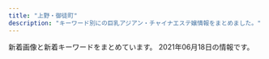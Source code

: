 ```yaml
---
title: "上野・御徒町"
description: "キーワード別にの巨乳アジアン・チャイナエステ嬢情報をまとめました。"
---
```


新着画像と新着キーワードをまとめています。
2021年06月18日の情報です。

<DmmAffiliateIns />
<KeywordTable
  shops={
    [
    {
        "keywords": {},
        "name": "HEAVEN\u30fb\u30d8\u30d6\u30f3",
        "station": "\u6e6f\u5cf6\u99c52\u756a",
        "img_links": [
            "http://tubakihime.link/_src/54585122/wechatimg2252.jpg",
            "http://tubakihime.link/_src/54585144/wechatimg1740.jpg",
            "http://tubakihime.link/_src/54585081/2.jpg",
            "http://tubakihime.link/_src/54585093/wechatimg1741.jpg",
            "http://tubakihime.link/_src/57050568/wechatimg18_1.jpg",
            "http://tubakihime.link/_src/57050566/wechatimg18_1.jpg",
            "http://tubakihime.link/_src/54585095/1.jpg",
            "http://tubakihime.link/_src/54585089/6.jpg",
            "http://tubakihime.link/_src/55239393/heaven1.png",
            "http://tubakihime.link/_src/54585094/wechatimg2252.jpg",
            "http://tubakihime.link/_src/54585143/wechatimg1739.jpg",
            "http://tubakihime.link/_src/54585166/wechatimg1741.jpg",
            "http://tubakihime.link/_src/54585156/wechatimg1740.jpg",
            "http://tubakihime.link/_src/56292933/wechatimg2252.jpg",
            "http://tubakihime.link/_src/54585085/4.jpg",
            "http://tubakihime.link/_src/57050662/wechatimg18_1.jpg",
            "http://tubakihime.link/_src/54585097/2.jpg",
            "http://tubakihime.link/_src/54585155/cam.jpg",
            "http://tubakihime.link/_src/54585124/wechatimg1739.jpg",
            "http://tubakihime.link/_src/54585154/wechatimg1739.jpg",
            "http://tubakihime.link/_src/54585148/heaven4.png",
            "http://tubakihime.link/_src/54585177/wechatimg1740.jpg",
            "http://tubakihime.link/_src/54585105/6.jpg",
            "http://tubakihime.link/_src/54585079/1.jpg",
            "http://tubakihime.link/_src/54585109/cam.jpg",
            "http://tubakihime.link/_src/54585157/wechatimg1740.jpg",
            "http://tubakihime.link/_src/54585171/wechatimg1739.jpg",
            "http://tubakihime.link/_src/54585175/wechatimg1741.jpg",
            "http://tubakihime.link/_src/54585178/wechatimg1740.jpg",
            "http://tubakihime.link/_src/54585169/wechatimg18_1.jpg",
            "http://tubakihime.link/_src/54585170/wechatimg18_1.jpg",
            "http://tubakihime.link/_src/56292905/wechatimg2253.jpg",
            "http://tubakihime.link/_src/54585146/int2.png",
            "http://tubakihime.link/_src/57051379/wechatimg18_1.jpg",
            "http://tubakihime.link/_src/55239408/heaven2.png",
            "http://tubakihime.link/_src/54585112/wechatimg1741.jpg",
            "http://tubakihime.link/_src/57050699/wechatimg2253.jpg",
            "http://tubakihime.link/_src/56292934/wechatimg2252.jpg",
            "http://tubakihime.link/_src/54585172/wechatimg1739.jpg",
            "http://tubakihime.link/_src/54585110/cam.jpg",
            "http://tubakihime.link/_src/54585103/5.jpg",
            "http://tubakihime.link/_src/57050700/wechatimg2253.jpg",
            "http://tubakihime.link/_src/54585107/cam.jpg",
            "http://tubakihime.link/_src/56292914/wechatimg2253.jpg",
            "http://tubakihime.link/_src/54585113/wechatimg2252.jpg",
            "http://tubakihime.link/_src/54585174/wechatimg1741.jpg",
            "http://tubakihime.link/_src/56292922/wechatimg2253.jpg",
            "http://tubakihime.link/_src/54585099/3.jpg",
            "http://tubakihime.link/_src/54585083/3.jpg",
            "http://tubakihime.link/_src/54585087/5.jpg",
            "http://tubakihime.link/_src/54585101/4.jpg",
            "http://tubakihime.link/_src/54585181/wechatimg313.jpg"
        ],
        "url": "http://tubakihime.link/"
    },
    {
        "station": "JR\u5fa1\u5f92\u753a\u99c5\u5357\u53e3",
        "name": "\u30b9\u30de\u30a4\u30eb",
        "img_links": [],
        "url": "http://smile.ests.jp/",
        "keywords": {}
    },
    {
        "url": "http://ndyjp.com/",
        "img_links": [
            "http://ndyjp.com/images/1/4.jpg",
            "http://ndyjp.com/images/staff10.jpg",
            "http://ndyjp.com/images/s4.jpg",
            "http://ndyjp.com/images/1/a12.jpg",
            "http://ndyjp.com/images/1/a15.jpg",
            "http://ndyjp.com/images/ditu.jpg",
            "http://ndyjp.com/images/1/1.jpg",
            "http://ndyjp.com/images/1/a13.jpg",
            "http://ndyjp.com/images/mobile.jpg",
            "http://ndyjp.com/images/1/8.jpg",
            "http://ndyjp.com/images/1/a10.jpg",
            "http://ndyjp.com/images/1/a5.jpg",
            "http://ndyjp.com/images/s2.jpg",
            "http://ndyjp.com/images/1/3.jpg",
            "http://ndyjp.com/images/staff9.jpg",
            "http://ndyjp.com/images/s5.jpg",
            "http://ndyjp.com/images/1/a11.jpg",
            "http://ndyjp.com/images/1/2.jpg",
            "http://ndyjp.com/images/s3.jpg",
            "http://ndyjp.com/images/staff1.jpg",
            "http://ndyjp.com/images/s1.jpg",
            "http://ndyjp.com/images/staff11.jpg",
            "http://ndyjp.com/images/s03.jpg",
            "http://ndyjp.com/images/top.png"
        ],
        "name": "\u7652\u3057\u30d9\u30b9\u30c8",
        "keywords": {
            "C": 7
        },
        "station": "JR\u5fa1\u5f92\u753a\u99c5\u5317\u53e3"
    },
    {
        "url": "http://www.iyashinoie-ueno.com/",
        "keywords": {
            "87": 8,
            "C": 11,
            "86": 4,
            "84": 4,
            "D": 12
        },
        "img_links": [
            "http://www.iyashinoie-ueno.com/images/mobile.jpg",
            "http://www.iyashinoie-ueno.com/files/018-02.jpg",
            "http://www.iyashinoie-ueno.com/images/staff_top2.jpg",
            "http://www.iyashinoie-ueno.com/files/019.jpg",
            "http://www.iyashinoie-ueno.com/images/staff_top.jpg",
            "http://www.iyashinoie-ueno.com/images/end.jpg",
            "http://www.iyashinoie-ueno.com/files/001.jpg",
            "http://www.iyashinoie-ueno.com/images/newgirls_top.jpg",
            "http://www.iyashinoie-ueno.com/files/018.jpg",
            "http://www.iyashinoie-ueno.com/files/014.jpg",
            "http://www.iyashinoie-ueno.com/files/019-02.jpg",
            "http://www.iyashinoie-ueno.com/images/pick1.jpg",
            "http://www.iyashinoie-ueno.com/images/news_top.jpg",
            "http://www.iyashinoie-ueno.com/files/001-02.jpg",
            "http://www.iyashinoie-ueno.com/files/014-02.jpg",
            "http://www.iyashinoie-ueno.com/images/top2.jpg"
        ],
        "station": "JR\u4e0a\u91ce\u99c5\u6d45\u8349\u53e3",
        "name": "\u7652\u3057\u306e\u5bb6"
    },
    {
        "station": "JR\u4e0a\u91ce\u99c5\u6d45\u8349\u53e3",
        "url": "http://ueno-miyabi.work/",
        "keywords": {},
        "name": "\u6975\u4e0a\u30e1\u30f3\u30ba\u30a8\u30b9\u30c6-\u96c5-",
        "img_links": [
            "http://ueno-miyabi.work/img/haru2.jpg",
            "http://ueno-miyabi.work/images/rec2.jpg",
            "http://ueno-miyabi.work/sp/img/jun2.jpg",
            "http://ueno-miyabi.work/img/haru1.jpg",
            "http://ueno-miyabi.work/images/newsb.png",
            "http://ueno-miyabi.work/images/interior_t.jpg",
            "http://ueno-miyabi.work/staff/haru.jpg",
            "http://ueno-miyabi.work/images/3.jpg",
            "http://ueno-miyabi.work/images/rec1.png",
            "http://ueno-miyabi.work/sp/img/haru1.jpg",
            "http://ueno-miyabi.work/images/4.jpg",
            "http://ueno-miyabi.work/images/sm.jpg",
            "http://ueno-miyabi.work/img/jun2.jpg",
            "http://ueno-miyabi.work/images/tg_t.jpg",
            "http://ueno-miyabi.work/sp/images/staff_t.jpg",
            "http://ueno-miyabi.work/staff/ai.jpg",
            "http://ueno-miyabi.work/sp/img/jun1.jpg",
            "http://ueno-miyabi.work/sp/images/interior_t.jpg",
            "http://ueno-miyabi.work/img/yuyu1.jpg",
            "http://ueno-miyabi.work/staff/jun.jpg",
            "http://ueno-miyabi.work/sp/images/rec2.jpg",
            "http://ueno-miyabi.work/images/int2.jpg",
            "http://ueno-miyabi.work/sp/images/2.png",
            "http://ueno-miyabi.work/sp/img/yuyu2.jpg",
            "http://ueno-miyabi.work/sp/img/nana1.jpg",
            "http://ueno-miyabi.work/sp/images/sys.png",
            "http://ueno-miyabi.work/images/b2.jpg",
            "http://ueno-miyabi.work/sp/staff/ai.jpg",
            "http://ueno-miyabi.work/sp/images/int1.jpg",
            "http://ueno-miyabi.work/images/rem.jpg",
            "http://ueno-miyabi.work/sp/images/news.jpg",
            "http://ueno-miyabi.work/sp/images/rec1.png",
            "http://ueno-miyabi.work/images/int1.jpg",
            "http://ueno-miyabi.work/sp/img/yuyu1.jpg",
            "http://ueno-miyabi.work/sp/menu/top.jpg",
            "http://ueno-miyabi.work/img/nana1.jpg",
            "http://ueno-miyabi.work/images/1.jpg",
            "http://ueno-miyabi.work/img/ai1.jpg",
            "http://ueno-miyabi.work/sp/images/4.png",
            "http://ueno-miyabi.work/images/concept.png",
            "http://ueno-miyabi.work/images/head.jpg",
            "http://ueno-miyabi.work/sp/images/ts.jpg",
            "http://ueno-miyabi.work/sp/images/ac1.jpg",
            "http://ueno-miyabi.work/images/sys.png",
            "http://ueno-miyabi.work/sp/staff/yuyu.jpg",
            "http://ueno-miyabi.work/sp/img/ai1.jpg",
            "http://ueno-miyabi.work/sp/images/int2.jpg",
            "http://ueno-miyabi.work/staff/nana.jpg",
            "http://ueno-miyabi.work/sp/images/5.png",
            "http://ueno-miyabi.work/sp/images/head.jpg",
            "http://ueno-miyabi.work/sp/images/newsb.png",
            "http://ueno-miyabi.work/sp/menu/staff.jpg",
            "http://ueno-miyabi.work/img/jun1.jpg",
            "http://ueno-miyabi.work/staff/yuyu.jpg",
            "http://ueno-miyabi.work/images/news_t.jpg",
            "http://ueno-miyabi.work/sp/images/topgirl.jpg",
            "http://ueno-miyabi.work/sp/img/haru2.jpg",
            "http://ueno-miyabi.work/images/tr.jpg",
            "http://ueno-miyabi.work/images/b1.jpg",
            "http://ueno-miyabi.work/sp/staff/jun.jpg",
            "http://ueno-miyabi.work/images/5.jpg",
            "http://ueno-miyabi.work/images/ta.jpg",
            "http://ueno-miyabi.work/sp/staff/nana.jpg",
            "http://ueno-miyabi.work/sp/images/footer.jpg",
            "http://ueno-miyabi.work/images/2.jpg",
            "http://ueno-miyabi.work/img/yuyu2.jpg",
            "http://ueno-miyabi.work/sp/images/ta.jpg",
            "http://ueno-miyabi.work/sp/staff/haru.jpg",
            "http://ueno-miyabi.work/sp/images/1.png",
            "http://ueno-miyabi.work/sp/images/3.png",
            "http://ueno-miyabi.work/sp/images/tel.jpg",
            "http://ueno-miyabi.work/images/staff_t.jpg"
        ]
    },
    {
        "station": "\u6e6f\u5cf6\u99c5",
        "keywords": {},
        "name": "\u30a2\u30ed\u30de\u30ed\u30ea\u30fc\u30bf",
        "url": "http://lena.este.work/",
        "img_links": [
            "http://lena.este.work/images/mainvisual_txt.png",
            "http://lena.este.work/images_staff/momo.jpg",
            "http://lena.este.work/images/mainvisual2_right.jpg",
            "http://lena.este.work/images/bnr_200_40.jpg",
            "http://lena.este.work/images/mainvisual1_left.jpg",
            "http://lena.este.work/images_staff/staff-1.jpg",
            "http://lena.este.work/images/line.png",
            "http://lena.este.work/images/no_image.jpg",
            "http://lena.este.work/images/bnr_468_60.jpg",
            "http://lena.este.work/images_staff/staff-3.jpg",
            "http://lena.este.work/images/bnr_88_31.jpg",
            "http://lena.este.work/images_staff/staff-4.jpg",
            "http://lena.este.work/images_staff/staff-2.jpg",
            "http://lena.este.work/mens-esthe1.png",
            "http://lena.este.work/images/mainvisual2_left.jpg",
            "http://lena.este.work/images/bnr_160_45.jpg",
            "http://lena.este.work/images/mainvisual1_right.jpg"
        ]
    },
    {
        "station": "JR\u5fa1\u5f92\u753a\u99c5\u5357\u53e3",
        "img_links": [
            "http://foryou-es.info/img/honey3.jpg",
            "http://foryou-es.info/images/interior1.png",
            "http://www.foryou-es.info/sp/img/sia.png",
            "http://foryou-es.info/img/yui3.jpg",
            "http://www.foryou-es.info/img/hina1.jpg",
            "http://www.foryou-es.info/sp/img/yui.png",
            "http://www.foryou-es.info/i/img/yuri.jpg",
            "http://foryou-es.info/img/sara2.jpg",
            "http://www.foryou-es.info/img/miki2.jpg",
            "http://www.foryou-es.info/sp/menu/staff.jpg",
            "http://www.foryou-es.info/images/tt.png",
            "http://foryou-es.info/img/miki3.jpg",
            "http://foryou-es.info/images/rem.jpg",
            "http://foryou-es.info/img/riko.png",
            "http://www.foryou-es.info/img/miki.png",
            "http://www.foryou-es.info/i/img/riko.jpg",
            "http://foryou-es.info/img/sia4.jpg",
            "http://www.foryou-es.info/img/sia2.jpg",
            "http://foryou-es.info/img/rora1.jpg",
            "http://www.foryou-es.info/sp/menu/interior.jpg",
            "http://www.foryou-es.info/img/sara1.jpg",
            "http://www.foryou-es.info/img/seiko.png",
            "http://www.foryou-es.info/i/img/sia.jpg",
            "http://www.foryou-es.info/img/yui2.jpg",
            "http://www.foryou-es.info/img/saki3.jpg",
            "http://www.foryou-es.info/sp/img/yuri2.jpg",
            "http://foryou-es.info/img/riko2.jpg",
            "http://www.foryou-es.info/img/saki2.jpg",
            "http://foryou-es.info/img/rora3.jpg",
            "http://www.foryou-es.info/images/interior1.png",
            "http://www.foryou-es.info/img/sia1.jpg",
            "http://www.foryou-es.info/img/miki1.jpg",
            "http://foryou-es.info/img/miki.png",
            "http://www.foryou-es.info/i/img/saki.jpg",
            "http://www.foryou-es.info/i/img/honey.jpg",
            "http://foryou-es.info/img/sara.png",
            "http://foryou-es.info/img/saki3.jpg",
            "http://foryou-es.info/images/koko_200x40.png",
            "http://foryou-es.info/img/sia3.jpg",
            "http://www.foryou-es.info/sp/images/ac3.jpg",
            "http://foryou-es.info/img/rora2.jpg",
            "http://foryou-es.info/img/hina3.jpg",
            "http://www.foryou-es.info/sp/img/rora.png",
            "http://foryou-es.info/images/ac.jpg",
            "http://foryou-es.info/img/yuri1.jpg",
            "http://foryou-es.info/img/miki2.jpg",
            "http://www.foryou-es.info/img/rora1.jpg",
            "http://www.foryou-es.info/img/sia4.jpg",
            "http://www.foryou-es.info/sp/img/saki.png",
            "http://www.foryou-es.info/sp/img/sia4.jpg",
            "http://foryou-es.info/images/tp.png",
            "http://www.foryou-es.info/images/info.jpg",
            "http://foryou-es.info/images/interior.jpg",
            "http://foryou-es.info/img/honey1.jpg",
            "http://foryou-es.info/img/riko3.jpg",
            "http://www.foryou-es.info/img/honey2.jpg",
            "http://www.foryou-es.info/images/blog.jpg",
            "http://foryou-es.info/img/hina.png",
            "http://www.foryou-es.info/img/sara2.jpg",
            "http://www.foryou-es.info/img/hina2.jpg",
            "http://www.foryou-es.info/sp/img/sia3.jpg",
            "http://foryou-es.info/img/rora4.jpg",
            "http://www.foryou-es.info/sp/img/riko.png",
            "http://www.foryou-es.info/img/honey3.jpg",
            "http://www.foryou-es.info/images/news.jpg",
            "http://www.foryou-es.info/images/ac.jpg",
            "http://foryou-es.info/img/hina4.jpg",
            "http://www.foryou-es.info/sp/img/sara.png",
            "http://www.foryou-es.info/sp/menu/top.jpg",
            "http://www.foryou-es.info/i/img/risa.jpg",
            "http://www.foryou-es.info/images/si.png",
            "http://www.foryou-es.info/img/riko2.jpg",
            "http://www.foryou-es.info/sp/img/yui3.jpg",
            "http://foryou-es.info/images/info.jpg",
            "http://www.foryou-es.info/sp/img/sia1.jpg",
            "http://www.foryou-es.info/images/interior_t.jpg",
            "http://foryou-es.info/img/hina1.jpg",
            "http://www.foryou-es.info/sp/images/news.png",
            "http://www.foryou-es.info/img/sara3.jpg",
            "http://foryou-es.info/img/seiko.png",
            "http://foryou-es.info/images/interior_t.jpg",
            "http://www.foryou-es.info/sp/img/yui2.jpg",
            "http://www.foryou-es.info/img/yui1.jpg",
            "http://www.foryou-es.info/sp/img/yuri3.jpg",
            "http://www.foryou-es.info/i/img/hina.jpg",
            "http://www.foryou-es.info/sp/img/honey.png",
            "http://foryou-es.info/images/mobile.jpg",
            "http://www.foryou-es.info/img/hina3.jpg",
            "http://www.foryou-es.info/img/rora.png",
            "http://www.foryou-es.info/images/newface.jpg",
            "http://www.foryou-es.info/img/yuri.png",
            "http://www.foryou-es.info/img/yui3.jpg",
            "http://www.foryou-es.info/sp/images/ac1.jpg",
            "http://foryou-es.info/img/yuri2.jpg",
            "http://www.foryou-es.info/images/sirase.jpg",
            "http://www.foryou-es.info/img/yuri2.jpg",
            "http://www.foryou-es.info/sp/images/rec2.jpg",
            "http://www.foryou-es.info/sp/images/sm.jpg",
            "http://foryou-es.info/images/blog.jpg",
            "http://foryou-es.info/img/sia.png",
            "http://www.foryou-es.info/images/staff_t.jpg",
            "http://www.foryou-es.info/img/saki1.jpg",
            "http://www.foryou-es.info/sp/images/staff_t.jpg",
            "http://foryou-es.info/images/staff_t.jpg",
            "http://www.foryou-es.info/img/rora3.jpg",
            "http://www.foryou-es.info/img/riko3.jpg",
            "http://www.foryou-es.info/images/so.jpg",
            "http://foryou-es.info/img/yui.png",
            "http://foryou-es.info/images/newface.jpg",
            "http://foryou-es.info/img/sara1.jpg",
            "http://www.foryou-es.info/sp/images/rec1.jpg",
            "http://foryou-es.info/img/sia2.jpg",
            "http://www.foryou-es.info/img/riko.png",
            "http://foryou-es.info/img/honey.png",
            "http://www.foryou-es.info/i/img/sara.jpg",
            "http://www.foryou-es.info/sp/staff/saki.png",
            "http://www.foryou-es.info/img/riko4.jpg",
            "http://foryou-es.info/img/saki.png",
            "http://www.foryou-es.info/images/tp.png",
            "http://www.foryou-es.info/i/img/miki.jpg",
            "http://www.foryou-es.info/images/sa.jpg",
            "http://foryou-es.info/images/news.jpg",
            "http://foryou-es.info/img/sara3.jpg",
            "http://www.foryou-es.info/images/mobile.jpg",
            "http://foryou-es.info/img/yuri3.jpg",
            "http://www.foryou-es.info/sp/images/newsb.jpg",
            "http://www.foryou-es.info/img/sara.png",
            "http://www.foryou-es.info/sp/img/yuri.png",
            "http://foryou-es.info/img/riko4.jpg",
            "http://www.foryou-es.info/sp/images/time.jpg",
            "http://foryou-es.info/img/honey2.jpg",
            "http://foryou-es.info/img/yuri.png",
            "http://www.foryou-es.info/sp/images/ac2.jpg",
            "http://www.foryou-es.info/i/img/rora.jpg",
            "http://www.foryou-es.info/i/img/yui.jpg",
            "http://foryou-es.info/images/zy.png",
            "http://www.foryou-es.info/sp/img/yuri1.jpg",
            "http://www.foryou-es.info/sp/images/head.jpg",
            "http://www.foryou-es.info/i/img/kaori.jpg",
            "http://foryou-es.info/img/saki1.jpg",
            "http://www.foryou-es.info/sp/images/rec3.jpg",
            "http://foryou-es.info/images/tel.png",
            "http://www.foryou-es.info/img/yuri3.jpg",
            "http://foryou-es.info/images/tt.png",
            "http://www.foryou-es.info/sp/images/tel.jpg",
            "http://www.foryou-es.info/images/rem.jpg",
            "http://www.foryou-es.info/sp/staff/yuri.png",
            "http://foryou-es.info/img/yui1.jpg",
            "http://foryou-es.info/images/so.jpg",
            "http://www.foryou-es.info/images/tel.png",
            "http://www.foryou-es.info/img/sia.png",
            "http://www.foryou-es.info/sp/img/hina.png",
            "http://www.foryou-es.info/sp/img/seiko.png",
            "http://www.foryou-es.info/sp/img/yui1.jpg",
            "http://foryou-es.info/img/hina2.jpg",
            "http://foryou-es.info/images/sirase.jpg",
            "http://foryou-es.info/img/yui2.jpg",
            "http://www.foryou-es.info/img/saki.png",
            "http://www.foryou-es.info/img/yui.png",
            "http://www.foryou-es.info/images/koko_200x40.png",
            "http://www.foryou-es.info/sp/images/pc.jpg",
            "http://foryou-es.info/img/sia1.jpg",
            "http://www.foryou-es.info/i/img/seiko.jpg",
            "http://www.foryou-es.info/sp/images/top.jpg",
            "http://foryou-es.info/images/si.png",
            "http://www.foryou-es.info/img/sia3.jpg",
            "http://www.foryou-es.info/sp/images/newface.png",
            "http://www.foryou-es.info/img/hina4.jpg",
            "http://foryou-es.info/images/sm.jpg",
            "http://www.foryou-es.info/sp/img/miki.png",
            "http://www.foryou-es.info/sp/staff/yui.png",
            "http://www.foryou-es.info/img/hina.png",
            "http://www.foryou-es.info/sp/img/miki2.jpg",
            "http://www.foryou-es.info/sp/img/miki3.jpg",
            "http://www.foryou-es.info/images/sm.jpg",
            "http://foryou-es.info/img/rora.png",
            "http://www.foryou-es.info/sp/img/miki1.jpg",
            "http://www.foryou-es.info/img/miki3.jpg",
            "http://www.foryou-es.info/img/honey.png",
            "http://foryou-es.info/images/sa.jpg",
            "http://www.foryou-es.info/img/yuri1.jpg",
            "http://foryou-es.info/img/riko1.jpg",
            "http://www.foryou-es.info/img/riko1.jpg",
            "http://www.foryou-es.info/images/interior.jpg",
            "http://foryou-es.info/img/miki1.jpg",
            "http://www.foryou-es.info/images/zy.png",
            "http://www.foryou-es.info/img/honey1.jpg",
            "http://foryou-es.info/img/saki2.jpg",
            "http://www.foryou-es.info/img/rora2.jpg",
            "http://www.foryou-es.info/sp/img/sia2.jpg",
            "http://www.foryou-es.info/img/rora4.jpg"
        ],
        "keywords": {
            "90": 4,
            "D": 14,
            "88": 11,
            "C": 34,
            "E": 9,
            "89": 43
        },
        "url": "http://foryou-es.info/",
        "name": "\u30de\u30fc\u30ad\u30e5\u30ea\u30fcMERCURY"
    },
    {
        "station": "JR\u5fa1\u5f92\u753a\u99c5\u5317\u53e3",
        "name": "Rose",
        "keywords": {
            "E": 1,
            "D": 4,
            "87": 3,
            "C": 1,
            "90": 1,
            "86": 1,
            "85": 2
        },
        "url": "http://rose.esmens.com/",
        "img_links": [
            "http://rose.esmens.com/css/nav/nav-002.png",
            "http://rose.esmens.com/css/tel.png",
            "http://rose.esmens.com/css/top-right-01.png",
            "http://rose.esmens.com/css/nav/nav-004.png",
            "http://rose.esmens.com/css/nav/nav-003.png",
            "http://rose.esmens.com/css/cam01.jpg",
            "http://rose.esmens.com/css/staff/staff01-a.jpg",
            "http://rose.esmens.com/css/staff/staff01-b.jpg",
            "http://rose.esmens.com/css/staff/staff002.jpg",
            "http://rose.esmens.com/css/staff/staff003.jpg",
            "http://rose.esmens.com/css/staff/staff05.jpg",
            "http://rose.esmens.com/css/staff/staff04.jpg",
            "http://rose.esmens.com/css/staff/staff06.jpg",
            "http://rose.esmens.com/css/nav/nav-005.png",
            "http://rose.esmens.com/css/top-right02.png",
            "http://rose.esmens.com/css/staff/staff07.jpg",
            "http://rose.esmens.com/css/nav/nav-001.png",
            "http://rose.esmens.com/css/nav/nav-006.png"
        ]
    },
    {
        "img_links": [
            "http://fuwafuwa-relax.work/img/fla-2.jpg",
            "http://fuwafuwa-relax.work/sp/img/pic.jpg",
            "http://fuwafuwa-relax.work/img/st3.jpg",
            "http://fuwafuwa-relax.work/img/st4.jpg",
            "http://fuwafuwa-relax.work/sp/img/pc.jpg",
            "http://fuwafuwa-relax.work/sp/img/t-o.jpg",
            "http://fuwafuwa-relax.work/img/mo.png",
            "http://fuwafuwa-relax.work/sp/img/sys.jpg",
            "http://fuwafuwa-relax.work/sp/img/tel.jpg",
            "http://fuwafuwa-relax.work/img/nos.jpg",
            "http://fuwafuwa-relax.work/sp/img/st4.jpg",
            "http://fuwafuwa-relax.work/img/st1.jpg",
            "http://fuwafuwa-relax.work/sp/img/p2.jpg",
            "http://fuwafuwa-relax.work/sp/img/tit.jpg",
            "http://fuwafuwa-relax.work/sp/img/p3.jpg",
            "http://fuwafuwa-relax.work/sp/img/tw.jpg",
            "http://fuwafuwa-relax.work/sp/img/time.jpg",
            "http://fuwafuwa-relax.work/img/fla-3.jpg",
            "http://fuwafuwa-relax.work/img/sta2.jpg",
            "http://fuwafuwa-relax.work/sp/img/add.jpg",
            "http://fuwafuwa-relax.work/sp/img/cam.jpg",
            "http://fuwafuwa-relax.work/sp/img/t-s.jpg",
            "http://fuwafuwa-relax.work/sp/img/p1.jpg",
            "http://fuwafuwa-relax.work/img/fla-1.jpg",
            "http://fuwafuwa-relax.work/sp/img/botton.jpg",
            "http://fuwafuwa-relax.work/sp/img/t-a.jpg",
            "http://fuwafuwa-relax.work/sp/img/t-r.jpg",
            "http://fuwafuwa-relax.work/img/sta4.jpg",
            "http://fuwafuwa-relax.work/img/st2.jpg",
            "http://fuwafuwa-relax.work/sp/img/st1.jpg",
            "http://fuwafuwa-relax.work/sp/img/add2.jpg",
            "http://fuwafuwa-relax.work/img/sta1.jpg",
            "http://fuwafuwa-relax.work/sp/img/st3.jpg",
            "http://fuwafuwa-relax.work/sp/img/t-t.jpg",
            "http://fuwafuwa-relax.work/img/sta3.jpg",
            "http://fuwafuwa-relax.work/sp/img/mv.jpg",
            "http://fuwafuwa-relax.work/sp/img/st2.jpg",
            "http://fuwafuwa-relax.work/img/botton.jpg"
        ],
        "keywords": {
            "85": 2,
            "87": 2,
            "E": 1,
            "86": 4,
            "D": 2,
            "C": 12
        },
        "station": "JR\u5fa1\u5f92\u753a\u99c5\u5317\u53e3",
        "url": "http://fuwafuwa-relax.work/",
        "name": "\u3075\u308f\u3075\u308f"
    },
    {
        "station": "JR\u5fa1\u5f92\u753a\u99c5\u5317\u53e3",
        "url": "http://www.itoshii.tokyo/",
        "keywords": {},
        "img_links": [],
        "name": "\u30d5\u30a1\u30f3\u30bf\u30b8\u30fc"
    },
    {
        "station": "JR\u5fa1\u5f92\u753a\u99c5\u5357\u53e3",
        "keywords": {},
        "img_links": [
            "http://ruana.work/images/3.jpg",
            "http://ruana.work/images/4.jpg",
            "http://ruana.work/img/kora1.jpg",
            "http://ruana.work/img/sakura1.jpg",
            "http://ruana.work/img/hitomi1.jpg",
            "http://ruana.work/images/7.jpg",
            "http://ruana.work/images/5.jpg",
            "http://ruana.work/images/news.jpg",
            "http://ruana.work/img/momo1.jpg",
            "http://ruana.work/images/mobile.jpg",
            "http://ruana.work/img/yoko1.jpg",
            "http://ruana.work/img/hana1.jpg",
            "http://ruana.work/images/6.jpg",
            "http://ruana.work/img/mimi1.jpg",
            "http://ruana.work/img/ran1.jpg",
            "http://ruana.work/images/interior_t.jpg",
            "http://ruana.work/images/sys1.jpg",
            "http://ruana.work/images/8.jpg",
            "http://ruana.work/images/1.jpg",
            "http://ruana.work/images/13.jpg",
            "http://ruana.work/img/aki1.jpg",
            "http://ruana.work/images/11.jpg",
            "http://ruana.work/images/tel.jpg",
            "http://ruana.work/images/ac1.jpg",
            "http://ruana.work/img/mei1.jpg",
            "http://ruana.work/img/yuyu1.jpg",
            "http://ruana.work/images/head.jpg",
            "http://ruana.work/images/12.jpg",
            "http://ruana.work/images/int2.jpg",
            "http://ruana.work/img/moe1.jpg",
            "http://ruana.work/images/rec.jpg",
            "http://ruana.work/images/2.jpg",
            "http://ruana.work/images/9.jpg",
            "http://ruana.work/images/sys2.jpg",
            "http://ruana.work/images/ac2.jpg",
            "http://ruana.work/images/int1.jpg",
            "http://ruana.work/images/staff_t.jpg"
        ],
        "url": "http://ruana.work/",
        "name": "\u30a8\u30f3\u30c8\u30ea\u30fc"
    },
    {
        "station": "\u7530\u539f\u753a\u99c51\u756a\u51fa\u53e3",
        "img_links": [
            "http://verybeauty.info/staffPhoto/s20170527134756.jpg",
            "http://verybeauty.info/js/sliderLine/slide_next.png",
            "http://verybeauty.info/staffPhoto/s20210415200406.jpg",
            "http://verybeauty.info/staffPhoto/s20200531164041.jpg",
            "http://verybeauty.info/staffPhoto/s20191018113136.jpg",
            "http://verybeauty.info/images/store/05.jpg",
            "http://verybeauty.info/staffPhoto/s20210415200422.jpg",
            "http://verybeauty.info/staffPhoto/s20201016143712.jpg",
            "http://verybeauty.info/images/returnBtn.png",
            "http://verybeauty.info/staffPhoto/b20191018113136.jpg",
            "http://verybeauty.info/staffPhoto/b20170527134756.jpg",
            "http://verybeauty.info/staffPhoto/s20201016143638.jpg",
            "http://verybeauty.info/staffPhoto/b20170527134149.jpg",
            "http://verybeauty.info/images/store/06.jpg",
            "http://verybeauty.info/images/store/01.jpg",
            "http://verybeauty.info/staffPhoto/b20200531164041.jpg",
            "http://verybeauty.info/staffPhoto/s20200118192201.jpg",
            "http://verybeauty.info/js/sliderLine/slide_prev.png",
            "http://verybeauty.info/images/store/02.jpg",
            "http://verybeauty.info/staffPhoto/s20170527134149.jpg",
            "http://verybeauty.info/staffPhoto/b20201016143638.jpg",
            "http://verybeauty.info/staffPhoto/s20200531164502.jpg",
            "http://verybeauty.info/staffPhoto/b20210415200406.jpg",
            "http://verybeauty.info/images/mobile.jpg"
        ],
        "keywords": {
            "D": 1,
            "88": 2,
            "86": 2,
            "85": 1
        },
        "name": "\u862d\u82b1 \u30e9\u30f3\u30ab",
        "url": "http://verybeauty.info/"
    },
    {
        "keywords": {
            "84": 2,
            "86": 2,
            "90": 2,
            "85": 2,
            "83": 2
        },
        "img_links": [
            "https://okachi-mg.com/images/ks21-14.jpg",
            "http://www.okachi-mg.com/images/index_03.png",
            "https://okachi-mg.com/images/ks21-17.jpg",
            "https://okachi-mg.com/images/index_02.png",
            "http://www.okachi-mg.com/images/ks21-10.jpg",
            "http://www.okachi-mg.com/images/a0.jpg",
            "http://www.okachi-mg.com/images/index_02.png",
            "https://okachi-mg.com/images/index_09.png",
            "http://www.okachi-mg.com/images/ks21-14.jpg",
            "http://www.okachi-mg.com/images/ks20-9.jpg",
            "http://www.okachi-mg.com/images/index_05.png",
            "http://www.okachi-mg.com/images/ks21-4.jpg",
            "https://okachi-mg.com/images/index_03.png",
            "http://www.okachi-mg.com/images/index_09.png",
            "https://okachi-mg.com/images/index_07.png",
            "http://www.okachi-mg.com/images/index_08.png",
            "http://www.okachi-mg.com/images/4.jpg",
            "https://okachi-mg.com/images/index_19.jpg",
            "http://www.okachi-mg.com/images/index_07.png",
            "https://okachi-mg.com/images/index_20.jpg",
            "http://www.okachi-mg.com/images/esk1.jpg",
            "http://www.okachi-mg.com/images/index_06.png",
            "http://www.okachi-mg.com/images/1.jpg",
            "https://okachi-mg.com/images/index_06.png",
            "http://www.okachi-mg.com/images/index_18.jpg",
            "https://okachi-mg.com/images/ks21-10.jpg",
            "http://www.okachi-mg.com/images/ks21-17.jpg",
            "http://www.okachi-mg.com/images/index_20.jpg",
            "http://www.okachi-mg.com/images/index_19.jpg",
            "https://okachi-mg.com/images/index_05.png",
            "https://okachi-mg.com/images/a0.jpg",
            "https://okachi-mg.com/images/index_18.jpg",
            "https://okachi-mg.com/images/ks20-9t.jpg",
            "https://okachi-mg.com/images/1.jpg",
            "https://okachi-mg.com/images/ks21-4.jpg",
            "http://www.okachi-mg.com/images/ks20-9t.jpg",
            "https://okachi-mg.com/images/ks20-9.jpg",
            "https://okachi-mg.com/images/index_08.png",
            "https://okachi-mg.com/images/esk1.jpg",
            "https://okachi-mg.com/images/4.jpg"
        ],
        "station": "JR\u5fa1\u5f92\u753a\u99c5\u5357\u53e3",
        "name": "\u559c\u624b-\u304d\u3057\u3085-",
        "url": "https://okachi-mg.com/"
    },
    {
        "name": "\u9db4",
        "img_links": [
            "http://www.turu.esraku.com/files/003.jpg",
            "http://www.turu.esraku.com/files/002-02.jpg",
            "http://www.turu.esraku.com/photo_news/upimg/1123760c6a00227706_0.jpg",
            "http://www.turu.esraku.com/files/001.jpg",
            "http://www.turu.esraku.com/files/004-02.jpg",
            "http://www.turu.esraku.com/files/003-02.jpg",
            "http://www.turu.esraku.com/files/001-02.jpg",
            "http://www.turu.esraku.com/files/004.jpg",
            "http://www.turu.esraku.com/files/002.jpg",
            "http://www.turu.esraku.com/files/005.jpg",
            "http://www.turu.esraku.com/images/dummy.png",
            "http://www.turu.esraku.com/files/005-02.jpg",
            "https://aromamore.tokyo/images/dummy.png"
        ],
        "url": "http://www.turu.esraku.com/",
        "keywords": {
            "D": 45,
            "C": 2,
            "87": 37,
            "F": 4,
            "E": 3,
            "84": 1,
            "86": 12,
            "85": 2,
            "88": 2,
            "\u30bb\u30af\u30b7\u30fc": 1
        },
        "station": "\u6d45\u8349\u99c52\u756a\u51fa\u53e3"
    },
    {
        "img_links": [
            "https://ueno-mensesthe.com/wp/wp-content/uploads/2021/02/yuki.jpg",
            "https://ueno-mensesthe.com/wp/wp-content/uploads/2021/01/main-150x150.png",
            "https://ueno-mensesthe.com/wp/wp-content/uploads/2021/03/ayumi2.jpg",
            "https://ueno-mensesthe.com/wp/wp-content/uploads/2021/05/ai-1-150x150.jpg",
            "https://ueno-mensesthe.com/wp/wp-content/uploads/2021/05/ai-1.jpg",
            "https://ueno-mensesthe.com/wp/wp-content/uploads/2021/06/stand-by.jpg",
            "https://ueno-mensesthe.com/room/room-l9.jpg",
            "https://ueno-mensesthe.com/wp/wp-content/uploads/2021/02/hina.jpg",
            "https://ueno-mensesthe.com/icon/facebook.png",
            "https://ueno-mensesthe.com/footer/footer-tel.png",
            "https://ueno-mensesthe.com/wp/wp-content/uploads/2021/03/ayumi2-1-150x150.jpg",
            "https://ueno-mensesthe.com/wp/wp-content/uploads/2021/02/yuki2.jpg",
            "https://ueno-mensesthe.com/wp/wp-content/uploads/2021/04/haruko1.jpg",
            "https://ueno-mensesthe.com/wp/wp-content/uploads/2021/02/mirai2.jpg",
            "https://ueno-mensesthe.com/wp/wp-content/uploads/2021/05/kaori-1.jpg",
            "https://ueno-mensesthe.com/images/top3.jpg",
            "https://ueno-mensesthe.com/footer/footer-staff.png",
            "https://ueno-mensesthe.com/wp/wp-content/uploads/2021/04/haruko2-150x150.jpg",
            "https://ueno-mensesthe.com/images/qrcode.png",
            "https://ueno-mensesthe.com/room/room-l8.jpg",
            "https://ueno-mensesthe.com/wp/wp-content/uploads/2021/03/ayumi2-1-200x300.jpg",
            "https://ueno-mensesthe.com/wp/wp-content/uploads/2021/05/hikari-1-150x150.jpg",
            "https://ueno-mensesthe.com/wp/wp-content/uploads/2021/02/hina2.jpg",
            "https://ueno-mensesthe.com/room/room-l7.jpg",
            "https://ueno-mensesthe.com/room/room-l2.jpg",
            "https://ueno-mensesthe.com/wp/wp-content/uploads/2021/05/hikari-1.jpg",
            "https://ueno-mensesthe.com/images/header3.png",
            "https://ueno-mensesthe.com/icon/twitter.png",
            "https://ueno-mensesthe.com/wp/wp-content/uploads/2021/04/sari2.jpg",
            "https://ueno-mensesthe.com/images/main-sp.jpg",
            "https://ueno-mensesthe.com/wp/wp-content/uploads/2021/02/hana.jpg",
            "https://ueno-mensesthe.com/images/top0.jpg",
            "https://ueno-mensesthe.com/wp/wp-content/uploads/2021/04/sari2-200x300.jpg",
            "https://ueno-mensesthe.com/wp/wp-content/uploads/2021/04/haruko2-200x300.jpg",
            "https://ueno-mensesthe.com/wp/wp-content/uploads/2021/02/hina-200x300.jpg",
            "https://ueno-mensesthe.com/room/room-l3.jpg",
            "https://ueno-mensesthe.com/images/flower.png",
            "https://ueno-mensesthe.com/images/top1.jpg",
            "https://ueno-mensesthe.com/wp/wp-content/uploads/2021/02/hina-150x150.jpg",
            "https://ueno-mensesthe.com/images/cos1.jpg",
            "https://ueno-mensesthe.com/wp/wp-content/uploads/2021/04/sari2-150x150.jpg",
            "https://ueno-mensesthe.com/wp/wp-content/uploads/2021/01/main-300x244.png",
            "https://ueno-mensesthe.com/images/clear.png",
            "https://ueno-mensesthe.com/wp/wp-content/uploads/2021/02/hina3.jpg",
            "https://ueno-mensesthe.com/icon/yelp.png",
            "https://ueno-mensesthe.com/wp/wp-content/uploads/2021/04/sari1.jpg",
            "https://ueno-mensesthe.com/room/room-l4.jpg",
            "https://ueno-mensesthe.com/images/top2.jpg",
            "https://ueno-mensesthe.com/wp/wp-content/uploads/2021/03/ayumi1.jpg",
            "https://ueno-mensesthe.com/icon/line.png",
            "https://ueno-mensesthe.com/images/main.jpg",
            "https://ueno-mensesthe.com/room/room-l10.jpg",
            "https://ueno-mensesthe.com/footer/footer-line.png",
            "https://ueno-mensesthe.com/room/room-l1.jpg",
            "https://ueno-mensesthe.com/wp/wp-content/uploads/2021/04/haruko2.jpg",
            "https://ueno-mensesthe.com/wp/wp-content/uploads/2021/02/mirai1.jpg",
            "https://ueno-mensesthe.com/images/cos2.jpg"
        ],
        "name": "\u697d\u5712",
        "url": "https://ueno-mensesthe.com/",
        "station": "JR\u4e0a\u91ce\u99c5\u5165\u8c37\u53e3",
        "keywords": {
            "D": 23,
            "C": 10,
            "\u30bb\u30af\u30b7\u30fc": 4,
            "F": 4
        }
    },
    {
        "name": "\u5a9a\u59eb\uff5e\u30d3\u30ad\uff5e",
        "url": "http://biki-massage.work/",
        "station": "JR\u5fa1\u5f92\u753a\u99c5\u5317\u53e3",
        "keywords": {
            "88": 2,
            "C": 16,
            "83": 1,
            "87": 2,
            "86": 7,
            "E": 1,
            "D": 3
        },
        "img_links": [
            "http://biki-massage.work/sp/img/cam.jpg",
            "http://biki-massage.work/sp/img/s2.jpg",
            "http://biki-massage.work/sp/img/info.jpg",
            "http://biki-massage.work/img/sta3.jpg",
            "http://biki-massage.work/img/sta4.jpg",
            "http://biki-massage.work/sp/img/sys.jpg",
            "http://biki-massage.work/sp/img/p2.jpg",
            "http://biki-massage.work/img/sta2.jpg",
            "http://biki-massage.work/sp/img/t-s.jpg",
            "http://biki-massage.work/sp/img/botton.jpg",
            "http://biki-massage.work/sp/img/t-o.jpg",
            "http://biki-massage.work/img/s4.jpg",
            "http://biki-massage.work/sp/img/t-t.jpg",
            "http://biki-massage.work/sp/img/p6.jpg",
            "http://biki-massage.work/img/st2.jpg",
            "http://biki-massage.work/sp/img/tel.jpg",
            "http://biki-massage.work/sp/img/s5.jpg",
            "http://biki-massage.work/img/s6.jpg",
            "http://biki-massage.work/img/s3.jpg",
            "http://biki-massage.work/img/s5.jpg",
            "http://biki-massage.work/img/sta5.jpg",
            "http://biki-massage.work/img/st1.jpg",
            "http://biki-massage.work/img/st6.jpg",
            "http://biki-massage.work/sp/img/t-a.jpg",
            "http://biki-massage.work/img/sta1.jpg",
            "http://biki-massage.work/img/st4.jpg",
            "http://biki-massage.work/sp/img/s3.jpg",
            "http://biki-massage.work/img/st5.jpg",
            "http://biki-massage.work/sp/img/tit.jpg",
            "http://biki-massage.work/sp/img/pc.jpg",
            "http://biki-massage.work/img/st3.jpg",
            "http://biki-massage.work/sp/img/s4.jpg",
            "http://biki-massage.work/sp/img/t-r.jpg",
            "http://biki-massage.work/img/head.jpg",
            "http://biki-massage.work/img/fla1.jpg",
            "http://biki-massage.work/sp/img/pic.jpg",
            "http://biki-massage.work/img/s2.jpg",
            "http://biki-massage.work/img/s1.jpg",
            "http://biki-massage.work/img/campian.jpg",
            "http://biki-massage.work/sp/img/add.jpg",
            "http://biki-massage.work/sp/img/p3.jpg",
            "http://biki-massage.work/sp/img/time.jpg",
            "http://biki-massage.work/img/nos.jpg",
            "http://biki-massage.work/img/botton.jpg",
            "http://biki-massage.work/sp/img/s6.jpg",
            "http://biki-massage.work/img/fla2.jpg",
            "http://biki-massage.work/sp/img/s1.jpg",
            "http://biki-massage.work/img/mo.png",
            "http://biki-massage.work/img/fla3.jpg",
            "http://biki-massage.work/img/sta6.jpg"
        ]
    },
    {
        "name": "Oriental Spa",
        "img_links": [
            "https://mens-esthe.work/icon/facebook.png",
            "https://mens-esthe.work/wp/wp-content/uploads/2021/05/maki05.png",
            "https://mens-esthe.work/images/top2.jpg",
            "https://mens-esthe.work/images/clear.png",
            "https://ueno-mensesthe.com/icon/facebook.png",
            "https://mens-esthe.work/footer/footer-line.png",
            "https://mens-esthe.work/wp/wp-content/uploads/2021/05/hana02.png",
            "https://mens-esthe.work/images/main-small.jpg",
            "https://mens-esthe.work/room/room-l2.jpg",
            "https://mens-esthe.work/images/qrcode.png",
            "https://mens-esthe.work/images/flower.png",
            "https://mens-esthe.work/wp/wp-content/uploads/2021/06/linko05.png",
            "https://mens-esthe.work/wp/wp-content/uploads/2021/06/hime01.png",
            "https://mens-esthe.work/room/room-l4.jpg",
            "https://mens-esthe.work/wp/wp-content/uploads/2021/05/nana01.png",
            "https://ueno-mensesthe.com/icon/twitter.png",
            "https://mens-esthe.work/wp/wp-content/uploads/2021/06/aki01.png",
            "https://mens-esthe.work/wp/wp-content/uploads/2021/06/maki09-1.png",
            "https://mens-esthe.work/wp/wp-content/uploads/2021/06/linko01.png",
            "https://mens-esthe.work/wp/wp-content/uploads/2021/06/linko03.png",
            "https://mens-esthe.work/wp/wp-content/themes/twentyfifteen/img/no_image.png",
            "https://mens-esthe.work/icon/twitter.png",
            "https://mens-esthe.work/footer/footer-staff.png",
            "https://mens-esthe.work/images/main-top.jpg",
            "https://mens-esthe.work/wp/wp-content/uploads/2021/06/maki07.png",
            "https://mens-esthe.work/icon/yelp.png",
            "https://mens-esthe.work/wp/wp-content/uploads/2021/05/maki.jpg",
            "https://mens-esthe.work/images/top1.jpg",
            "https://mens-esthe.work/wp/wp-content/uploads/2021/06/linko02.png",
            "https://mens-esthe.work/wp/wp-content/uploads/2021/05/maki06.png",
            "https://mens-esthe.work/room/room-l1.jpg",
            "https://ueno-mensesthe.com/icon/yelp.png",
            "https://mens-esthe.work/wp/wp-content/uploads/2021/05/momo01.png",
            "https://mens-esthe.work/room/room-l3.jpg",
            "https://mens-esthe.work/wp/wp-content/uploads/2021/06/miki02.png",
            "https://ueno-mensesthe.com/icon/line.png",
            "https://mens-esthe.work/images/top3.jpg",
            "https://mens-esthe.work/footer/footer-tel.png",
            "https://mens-esthe.work/icon/line.png"
        ],
        "station": "JR\u5fa1\u5f92\u753a\u99c5\u5357\u53e3",
        "url": "https://mens-esthe.work/",
        "keywords": {
            "F": 4,
            "C": 17,
            "E": 16,
            "D": 7
        }
    },
    {
        "img_links": [
            "https://u-este.com/wp-content/themes/este/img/top-img04b.png",
            "https://u-este.com/wp-content/themes/este/img/tel_footer.png",
            "https://u-este.com/wp-content/themes/este/img/top-img02.png",
            "https://u-este.com/wp-content/uploads/2021/02/aertdyfugiho.jpg",
            "https://u-este.com/wp-content/uploads/2021/02/sajiojaiolaksa.jpg",
            "https://u-este.com/wp-content/themes/este/img/3.jpg",
            "https://u-este.com/wp-content/themes/este/img/4.jpg",
            "https://u-este.com/wp-content/uploads/2021/02/2121iyashia.jpg",
            "https://u-este.com/wp-content/themes/este/img/1.jpg",
            "https://u-este.com/wp-content/uploads/2021/02/hsaosjiaklakla.jpg",
            "https://u-este.com/wp-content/uploads/2021/02/11iyashia.jpg",
            "https://u-este.com/wp-content/uploads/2021/02/sajiojaioaklakksla.jpg",
            "https://u-este.com/wp-content/themes/este/img/top-img05.png",
            "https://u-este.com/wp-content/themes/este/img/call.png",
            "https://u-este.com/wp-content/uploads/2021/02/01sajioakla.jpg",
            "https://u-este.com/wp-content/uploads/2021/02/draytfusgyiho.jpg",
            "https://u-este.com/wp-content/uploads/2021/02/srdaytfuygiho.jpg",
            "https://u-este.com/wp-content/themes/este/img/2.jpg",
            "https://u-este.com/wp-content/uploads/2021/02/stadyfuygaiho.jpg",
            "https://u-este.com/wp-content/uploads/2021/02/897s6aaiyashia.jpg",
            "https://u-este.com/wp-content/uploads/2021/02/shiauiaas.jpg",
            "https://u-este.com/wp-content/themes/este/img/top-img01.png",
            "https://u-este.com/wp-content/uploads/2021/02/01soaaklaa.jpg",
            "https://u-este.com/wp-content/uploads/2021/02/drtyfugihoj.jpg",
            "https://u-este.com/wp-content/uploads/2021/02/121iyashia.jpg",
            "https://u-este.com/wp-content/themes/este/img/tel_header.png",
            "https://u-este.com/wp-content/uploads/2021/02/02jiosajsaklsa.jpg",
            "https://u-este.com/wp-content/uploads/2021/02/04shioajsioaklsa.jpg",
            "https://u-este.com/wp-content/uploads/2021/02/0hsaisjiaaaklaslka.jpg",
            "https://u-este.com/wp-content/uploads/2021/02/03ioasjiassaa.jpg",
            "https://u-este.com/wp-content/uploads/2021/02/02sioajsioasa.jpg"
        ],
        "url": "https://u-este.com/",
        "name": "\u7652\u3057\u5c4b",
        "keywords": {
            "F": 3,
            "E": 13,
            "D": 25,
            "\u30bb\u30af\u30b7\u30fc": 2,
            "C": 7
        },
        "station": "JR\u5fa1\u5f92\u753a\u99c5\u5317\u53e3"
    },
    {
        "url": "http://www.cocogarden.link/",
        "keywords": {
            "86": 2,
            "G": 6,
            "88": 8,
            "F": 2,
            "E": 4,
            "87": 14,
            "D": 12
        },
        "img_links": [
            "http://www.cocogarden.link/images/top1.jpg",
            "http://www.cocogarden.link/files/088-02.jpg",
            "http://www.cocogarden.link/files/092.jpg",
            "http://www.cocogarden.link/files/086-03.jpg",
            "http://www.cocogarden.link/files/037-03.jpg",
            "http://www.cocogarden.link/files/091-03.jpg",
            "http://www.cocogarden.link/files/088.jpg",
            "http://www.cocogarden.link/files/037.jpg",
            "http://www.cocogarden.link/files/090-02.jpg",
            "http://www.cocogarden.link/files/058-03.jpg",
            "http://www.cocogarden.link/files/059-03.jpg",
            "http://www.cocogarden.link/files/091.jpg",
            "http://www.cocogarden.link/files/080-02.jpg",
            "http://www.cocogarden.link/files/072-03.jpg",
            "http://www.cocogarden.link/files/058-02.jpg",
            "http://www.cocogarden.link/files/059.jpg",
            "http://www.cocogarden.link/files/091-02.jpg",
            "http://www.cocogarden.link/files/075.jpg",
            "http://www.cocogarden.link/files/080-03.jpg",
            "http://www.cocogarden.link/files/037-02.jpg",
            "http://www.cocogarden.link/images/s_news.jpg",
            "http://www.cocogarden.link/images/s_staff.jpg",
            "http://www.cocogarden.link/files/088-03.jpg",
            "http://www.cocogarden.link/files/086-02.jpg",
            "http://www.cocogarden.link/files/076.jpg",
            "http://www.cocogarden.link/images/koko_200x40.png",
            "http://www.cocogarden.link/files/086.jpg",
            "http://www.cocogarden.link/files/072-02.jpg",
            "http://www.cocogarden.link/files/059-02.jpg",
            "http://www.cocogarden.link/images/end1.png",
            "http://www.cocogarden.link/images/s_info.jpg",
            "http://www.cocogarden.link/images/nbj3.jpg",
            "http://www.cocogarden.link/files/072.jpg",
            "http://www.cocogarden.link/files/075-02.jpg",
            "http://www.cocogarden.link/images/1.jpg",
            "http://www.cocogarden.link/images/top.jpg",
            "http://www.cocogarden.link/images/mobile.jpg",
            "http://www.cocogarden.link/files/075-03.jpg",
            "http://www.cocogarden.link/files/090.jpg",
            "http://www.cocogarden.link/files/090-03.jpg",
            "http://www.cocogarden.link/files/076-03.jpg",
            "http://www.cocogarden.link/files/092-02.jpg",
            "http://www.cocogarden.link/images/s_pick.jpg",
            "http://www.cocogarden.link/files/080.jpg",
            "http://www.cocogarden.link/files/058.jpg",
            "http://www.cocogarden.link/files/076-02.jpg",
            "http://www.cocogarden.link/files/092-03.jpg"
        ],
        "name": "COCO-GARDEN",
        "station": "JR\u5fa1\u5f92\u753a\u99c5\u5317\u53e3"
    },
    {
        "keywords": {
            "86": 23,
            "E": 10,
            "88": 23,
            "87": 44,
            "F": 5,
            "D": 56,
            "G": 24,
            "89": 5
        },
        "station": "JR\u5fa1\u5f92\u753a\u99c5\u5317\u53e3",
        "name": "\u5922\u306e\u604b",
        "url": "http://www.yumenokoi.masg.info/",
        "img_links": [
            "http://www.yumenokoi.masg.info/files/025-02.jpg",
            "http://www.yumenokoi.masg.info/images/rsubt1.png",
            "http://www.yumenokoi.masg.info/files/010.jpg",
            "http://www.yumenokoi.masg.info/images/service/s02.jpg",
            "http://www.yumenokoi.masg.info/files/009.jpg",
            "http://www.yumenokoi.masg.info/images/rsubt3.png",
            "http://www.yumenokoi.masg.info/files/018.jpg",
            "http://www.yumenokoi.masg.info/images/rsubt7.png",
            "http://www.yumenokoi.masg.info/images/b-tel.png",
            "http://www.yumenokoi.masg.info/files/011.jpg",
            "http://www.yumenokoi.masg.info/files/017.jpg",
            "http://www.yumenokoi.masg.info/images/service/s06.jpg",
            "http://www.yumenokoi.masg.info/images/slider-img002.jpg",
            "http://www.yumenokoi.masg.info/files/026-02.jpg",
            "http://www.yumenokoi.masg.info/files/016.jpg",
            "http://www.yumenokoi.masg.info/files/006.jpg",
            "http://www.yumenokoi.masg.info/files/029.jpg",
            "http://www.yumenokoi.masg.info/files/021-02.jpg",
            "http://www.yumenokoi.masg.info/images/m3.jpg",
            "http://www.yumenokoi.masg.info/images/b-online.png",
            "http://www.yumenokoi.masg.info/files/029-02.jpg",
            "http://www.yumenokoi.masg.info/images/m1.jpg",
            "http://www.yumenokoi.masg.info/images/rsubt6.png",
            "http://www.yumenokoi.masg.info/files/002-02.jpg",
            "http://www.yumenokoi.masg.info/files/021.jpg",
            "http://www.yumenokoi.masg.info/files/011-02.jpg",
            "http://www.yumenokoi.masg.info/files/023.jpg",
            "http://www.yumenokoi.masg.info/files/027.jpg",
            "http://www.yumenokoi.masg.info/files/018-02.jpg",
            "http://www.yumenokoi.masg.info/files/023-02.jpg",
            "http://www.yumenokoi.masg.info/files/015.jpg",
            "http://www.yumenokoi.masg.info/files/025.jpg",
            "http://www.yumenokoi.masg.info/files/027-02.jpg",
            "http://www.yumenokoi.masg.info/images/service/s03.jpg",
            "http://www.yumenokoi.masg.info/files/026.jpg",
            "http://www.yumenokoi.masg.info/images/service/s01.jpg",
            "http://www.yumenokoi.masg.info/images/slider-img001.jpg",
            "http://www.yumenokoi.masg.info/images/rsubt5.png",
            "http://www.yumenokoi.masg.info/files/016-02.jpg",
            "http://www.yumenokoi.masg.info/files/024-02.jpg",
            "http://www.yumenokoi.masg.info/photo_news/upimg/63687607e4ea1479a4_0.jpg",
            "http://www.yumenokoi.masg.info/files/024.jpg",
            "http://www.yumenokoi.masg.info/files/009-02.jpg",
            "http://www.yumenokoi.masg.info/images/rsubt4.png",
            "http://www.yumenokoi.masg.info/files/010-02.jpg",
            "http://www.yumenokoi.masg.info/files/008-02.jpg",
            "http://www.yumenokoi.masg.info/images/m6.jpg",
            "http://www.yumenokoi.masg.info/files/017-02.jpg",
            "http://www.yumenokoi.masg.info/files/006-02.jpg",
            "http://www.yumenokoi.masg.info/images/rsubt2.png",
            "http://www.yumenokoi.masg.info/files/002.jpg",
            "http://www.yumenokoi.masg.info/files/008.jpg",
            "http://www.yumenokoi.masg.info/images/service/s04.jpg",
            "http://www.yumenokoi.masg.info/images/m2.jpg",
            "http://www.yumenokoi.masg.info/images/service/s05.jpg",
            "http://www.yumenokoi.masg.info/files/015-02.jpg",
            "http://www.yumenokoi.masg.info/images/tel2.png",
            "http://www.yumenokoi.masg.info/images/m4.jpg"
        ]
    },
    {
        "img_links": [
            "https://moon-rabbit.info/images/store/04.jpg",
            "https://moon-rabbit.info/staffPhoto/b20210610005927.jpg",
            "https://moon-rabbit.info/staffPhoto/b20210507144730.jpg",
            "https://moon-rabbit.info/images/returnBtn.png",
            "https://moon-rabbit.info/staffPhoto/s20210507144730.jpg",
            "https://moon-rabbit.info/staffPhoto/b20210415212743.jpg",
            "https://moon-rabbit.info/staffPhoto/s20210403124159.jpg",
            "https://moon-rabbit.info/staffPhoto/b20201026233537.jpg",
            "https://moon-rabbit.info/staffPhoto/b20201027011627.jpg",
            "https://moon-rabbit.info/staffPhoto/s20201027003115.jpg",
            "https://moon-rabbit.info/staffPhoto/s20201026233537.jpg",
            "https://moon-rabbit.info/images/store/02.jpg",
            "https://moon-rabbit.info/staffPhoto/b20210403124159.jpg",
            "https://moon-rabbit.info/staffPhoto/b20201213182803.jpg",
            "https://moon-rabbit.info/staffPhoto/b20210605175746.jpg",
            "https://moon-rabbit.info/staffPhoto/b20201027011549.jpg",
            "https://moon-rabbit.info/staffPhoto/s20201213182803.jpg",
            "https://moon-rabbit.info/js/sliderLine/slide_prev.png",
            "https://moon-rabbit.info/staffPhoto/s20201027004342.jpg",
            "https://moon-rabbit.info/js/sliderLine/slide_next.png",
            "https://moon-rabbit.info/staffPhoto/b20210326172946.jpg",
            "https://moon-rabbit.info/staffPhoto/b20210401213854.jpg",
            "https://moon-rabbit.info/staffPhoto/b20201027004342.jpg",
            "https://moon-rabbit.info/images/mobile.jpg",
            "https://moon-rabbit.info/staffPhoto/b20201027003115.jpg",
            "https://moon-rabbit.info/staffPhoto/s20201027011627.jpg",
            "https://moon-rabbit.info/staffPhoto/b20210416205502.jpg",
            "https://moon-rabbit.info/images/store/01.jpg",
            "https://moon-rabbit.info/staffPhoto/s20210415212743.jpg",
            "https://moon-rabbit.info/images/store/03.jpg",
            "https://moon-rabbit.info/staffPhoto/s20210507144547.jpg",
            "https://moon-rabbit.info/staffPhoto/s20210401213854.jpg",
            "https://moon-rabbit.info/staffPhoto/s20210326172946.jpg",
            "https://moon-rabbit.info/uploadfiles/images/campaignMoonRabbitInfo.jpg",
            "https://moon-rabbit.info/staffPhoto/s20210605175746.jpg",
            "https://moon-rabbit.info/staffPhoto/s20210416205502.jpg",
            "https://moon-rabbit.info/staffPhoto/s20201027011549.jpg",
            "https://moon-rabbit.info/staffPhoto/s20210610005927.jpg",
            "https://moon-rabbit.info/staffPhoto/b20210507144547.jpg"
        ],
        "url": "https://moon-rabbit.info/",
        "name": "\u6708\u514e \u30b2\u30c3\u30c8",
        "station": "JR\u5fa1\u5f92\u753a\u99c5\u5357\u53e3",
        "keywords": {
            "D": 3,
            "E": 1,
            "C": 2,
            "88": 1,
            "86": 4,
            "85": 3
        }
    },
    {
        "name": "\u30d0\u30cb\u30e9",
        "keywords": {},
        "img_links": [
            "http://rlx-salon.com/staff/eri/01.png",
            "http://rlx-salon.com/staff/momoka/01.png",
            "http://rlx-salon.com/img/nav-001.png",
            "http://rlx-salon.com/img/nav-002.png",
            "http://rlx-salon.com/img/tel.png",
            "http://rlx-salon.com/img/stb.jpg",
            "http://rlx-salon.com/staff/riri/01.png",
            "http://rlx-salon.com/img/nav-004.png",
            "http://rlx-salon.com/img/nav-006.png",
            "http://rlx-salon.com/staff/risa/01.png",
            "http://rlx-salon.com/img/no.png",
            "http://rlx-salon.com/img/nav-005.png",
            "http://rlx-salon.com/img/stt.jpg",
            "http://rlx-salon.com/staff/ruru/01.png",
            "http://rlx-salon.com/img/nav-003.png"
        ],
        "station": "\u8535\u524d\u99c5",
        "url": "http://rlx-salon.com/"
    },
    {
        "name": "\u6708\u591c",
        "img_links": [
            "http://www.rosa-es.info/staff/yuri2.jpg",
            "http://www.rosa-es.info/staff/yumi1.jpg",
            "http://www.rosa-es.info/staff/koko.jpg",
            "http://www.rosa-es.info/staff/yuki.jpg",
            "http://www.rosa-es.info/staff/yumi.jpg",
            "http://www.rosa-es.info/staff/yuri1.jpg",
            "http://www.rosa-es.info/staff/nana2.jpg",
            "http://www.rosa-es.info/img/pic/int1.jpg",
            "http://www.rosa-es.info/img/loader.png",
            "http://www.rosa-es.info/staff/nana.jpg",
            "http://www.rosa-es.info/staff/yumi2.jpg",
            "http://www.rosa-es.info/staff/koko1.jpg",
            "http://www.rosa-es.info/img/pic/slide_1.jpg",
            "http://www.rosa-es.info/img/pic/int3.jpg",
            "http://www.rosa-es.info/staff/yuki1.jpg",
            "http://www.rosa-es.info/img/pic/int2.jpg",
            "http://www.rosa-es.info/staff/rara1.jpg",
            "http://www.rosa-es.info/staff/yuki2.jpg",
            "http://www.rosa-es.info/img/pic/int4.jpg",
            "http://www.rosa-es.info/staff/koko2.jpg",
            "http://www.rosa-es.info/staff/rara.jpg",
            "http://www.rosa-es.info/img/pic/slide_2.jpg",
            "http://www.rosa-es.info/staff/nana1.jpg",
            "http://www.rosa-es.info/staff/rara2.jpg",
            "http://www.rosa-es.info/staff/yuri.jpg"
        ],
        "url": "http://www.rosa-es.info/",
        "keywords": {
            "87": 1,
            "89": 1,
            "86": 2,
            "C": 2,
            "88": 1,
            "D": 4,
            "85": 1,
            "E": 6
        },
        "station": "JR\u4e0a\u91ce\u99c5\u6d45\u8349\u53e3"
    },
    {
        "url": "http://kisyou.esjp.xyz/",
        "station": "\u6d45\u8349\u99c5",
        "img_links": [
            "http://kisyou.esjp.xyz/images/topbg.jpg",
            "http://kisyou.esjp.xyz/images/roomimg/R_3.jpg",
            "http://kisyou.esjp.xyz/girl/6.jpg",
            "http://kisyou.esjp.xyz/images/roomimg/R_1.jpg",
            "http://kisyou.esjp.xyz/images/tel_footer.png",
            "http://kisyou.esjp.xyz/girl/4.jpg",
            "http://kisyou.esjp.xyz/images/staff_bg.png",
            "http://kisyou.esjp.xyz/images/pickup_line.png",
            "http://kisyou.esjp.xyz/images/roomimg/R_2.jpg",
            "http://kisyou.esjp.xyz/images/mobile_bg.png",
            "http://kisyou.esjp.xyz/girl/2.jpg",
            "http://kisyou.esjp.xyz/images/newsbg.png",
            "http://kisyou.esjp.xyz/girl/1.jpg",
            "http://kisyou.esjp.xyz/images/roomimg/R_4.jpg",
            "http://kisyou.esjp.xyz/girl/3.jpg"
        ],
        "keywords": {},
        "name": "\u3082\u307f\u826f"
    },
    {
        "name": "You and I*\u30e6\u30fc\uff06\u30a2\u30a4",
        "station": "JR\u4e0a\u91ce\u99c5\u6d45\u8349\u53e3",
        "url": "http://for-you-ueno.com/",
        "keywords": {},
        "img_links": [
            "http://for-you-ueno.com/lib/img/cast4/img2-s.jpg",
            "http://for-you-ueno.com/lib/img/cp-sub1.png",
            "http://for-you-ueno.com/lib/img/cp-desc2sp.png",
            "http://for-you-ueno.com/lib/img/cast5/img2-s.jpg",
            "http://for-you-ueno.com/lib/img/awa.png",
            "http://for-you-ueno.com/lib/img/info-ttl.png",
            "http://for-you-ueno.com/lib/img/cast2/img3.jpg",
            "http://for-you-ueno.com/lib/img/deep.png",
            "http://for-you-ueno.com/lib/img/slide1.jpg",
            "http://for-you-ueno.com/lib/img/cast5/img2.jpg",
            "http://for-you-ueno.com/lib/img/course2.png",
            "http://for-you-ueno.com/lib/img/cast-ttl.png",
            "http://for-you-ueno.com/lib/img/phone.png",
            "http://for-you-ueno.com/lib/img/open.png",
            "http://for-you-ueno.com/lib/img/cp-sub2.png",
            "http://for-you-ueno.com/lib/img/plan.png",
            "http://for-you-ueno.com/lib/img/cast5/img1.jpg",
            "http://for-you-ueno.com/lib/img/slide2.jpg",
            "http://for-you-ueno.com/lib/img/cast2/img2.jpg",
            "http://for-you-ueno.com/lib/img/cast3/img4-s.jpg",
            "http://for-you-ueno.com/lib/img/cast1/img1-s.jpg",
            "http://for-you-ueno.com/lib/img/cast3/img1-s.jpg",
            "http://for-you-ueno.com/lib/img/cp-ttl.png",
            "http://for-you-ueno.com/lib/img/cast5/img3.jpg",
            "http://for-you-ueno.com/lib/img/gallery.png",
            "http://for-you-ueno.com/lib/img/course-ttl.png",
            "http://for-you-ueno.com/lib/img/cast4/img1-s.jpg",
            "http://for-you-ueno.com/lib/img/course3.png",
            "http://for-you-ueno.com/lib/img/course5.png",
            "http://for-you-ueno.com/lib/img/siatsu.png",
            "http://for-you-ueno.com/lib/img/cp-desc1.png",
            "http://for-you-ueno.com/lib/img/cast2/img3-s.jpg",
            "http://for-you-ueno.com/lib/img/course4.png",
            "http://for-you-ueno.com/lib/img/cast2/img4.jpg",
            "http://for-you-ueno.com/lib/img/cast3/img2.jpg",
            "http://for-you-ueno.com/lib/img/recommend.png",
            "http://for-you-ueno.com/lib/img/tel.png",
            "http://for-you-ueno.com/lib/img/cast.png",
            "http://for-you-ueno.com/lib/img/cp-desc2.png",
            "http://for-you-ueno.com/lib/img/cast2/img4-s.jpg",
            "http://for-you-ueno.com/lib/img/cast5/img1-s.jpg",
            "http://for-you-ueno.com/lib/img/course.png",
            "http://for-you-ueno.com/lib/img/address.png",
            "http://for-you-ueno.com/lib/img/cast3/img2-s.jpg",
            "http://for-you-ueno.com/lib/img/slide3.jpg",
            "http://for-you-ueno.com/lib/img/plan-ttl.png",
            "http://for-you-ueno.com/lib/img/cast1/img2-s.jpg",
            "http://for-you-ueno.com/lib/img/h1.png",
            "http://for-you-ueno.com/lib/img/cast2/img2-s.jpg",
            "http://for-you-ueno.com/lib/img/ashiura.png",
            "http://for-you-ueno.com/lib/img/cast3/img3.jpg",
            "http://for-you-ueno.com/lib/img/aroma.png",
            "http://for-you-ueno.com/lib/img/cast1/img1.jpg",
            "http://for-you-ueno.com/lib/img/cast5/img3-s.jpg",
            "http://for-you-ueno.com/lib/img/cast3/img4.jpg",
            "http://for-you-ueno.com/lib/img/cast2/img1-s.jpg",
            "http://for-you-ueno.com/lib/img/course1.png",
            "http://for-you-ueno.com/lib/img/cast4/img2.jpg",
            "http://for-you-ueno.com/lib/img/cast4/img1.jpg",
            "http://for-you-ueno.com/lib/img/oil.png",
            "http://for-you-ueno.com/lib/img/cast3/img1.jpg",
            "http://for-you-ueno.com/lib/img/other.png",
            "http://for-you-ueno.com/lib/img/cast3/img3-s.jpg",
            "http://for-you-ueno.com/lib/img/cp-desc1sp.png",
            "http://for-you-ueno.com/lib/img/cast2/img1.jpg",
            "http://for-you-ueno.com/lib/img/cast1/img2.jpg"
        ]
    },
    {
        "name": "\u61a9",
        "url": "http://ikoi.ies.fun/",
        "station": "JR\u5fa1\u5f92\u753a\u99c5\u5357\u53e3",
        "keywords": {},
        "img_links": []
    },
    {
        "url": "http://zoey.mssg.jp",
        "station": "JR\u5fa1\u5f92\u753a\u99c5\u5357\u53e3",
        "name": "ZOEY \u30be\u30fc\u30a4",
        "keywords": {},
        "img_links": [
            "http://zoey.mssg.jp/images/page_top.png",
            "http://zoey.mssg.jp/images/top/top_03.jpg",
            "http://zoey.mssg.jp/images/top/top_01.jpg",
            "http://zoey.mssg.jp/images/top/top_05.jpg",
            "http://zoey.mssg.jp/images/top/top_06.jpg",
            "http://zoey.mssg.jp/images/top/top_08.png",
            "http://zoey.mssg.jp/images/top/top_02.jpg",
            "http://zoey.mssg.jp/images/home/top.jpg",
            "http://zoey.mssg.jp/images/staff_image/staf_010a.jpg",
            "http://zoey.mssg.jp/images/top/top_04.jpg"
        ]
    },
    {
        "img_links": [
            "https://cc-tokyo.xyz/images/barAccess.jpg",
            "https://cc-tokyo.xyz/images/barLink.jpg",
            "https://cc-tokyo.xyz/images/barInfo.jpg",
            "https://cc-tokyo.xyz/therapist/minami1.jpg",
            "https://cc-tokyo.xyz/images/coverGirlText.png",
            "https://cc-tokyo.xyz/images/mobile.jpg",
            "http://www.a-side.com/ad/koko/include/banner/koko_200x40.png",
            "https://cc-tokyo.xyz/room/1.jpg",
            "https://cc-tokyo.xyz/images/magazine.jpg",
            "https://cc-tokyo.xyz/therapist/yuri1.jpg",
            "https://cc-tokyo.xyz/therapist/yanyan1.jpg",
            "https://cc-tokyo.xyz/banner/468x60.jpg",
            "https://cc-tokyo.xyz/images/concept.jpg",
            "https://cc-tokyo.xyz/therapist/momoka1.jpg",
            "https://cc-tokyo.xyz/therapist/mari1.jpg",
            "https://cc-tokyo.xyz/therapist/mai1.jpg",
            "https://cc-tokyo.xyz/therapist/yuyu1.jpg",
            "https://cc-tokyo.xyz/images/barTherapist.jpg",
            "https://cc-tokyo.xyz/therapist/yui1.jpg",
            "https://cc-tokyo.xyz/therapist/moe1.jpg",
            "https://cc-tokyo.xyz/images/barSystem.jpg",
            "https://cc-tokyo.xyz/images/barProfile.jpg",
            "https://cc-tokyo.xyz/banner/88x31.jpg",
            "https://cc-tokyo.xyz/therapist/comingSoon.jpg",
            "https://cc-tokyo.xyz/images/movie.jpg",
            "https://cc-tokyo.xyz/therapist/hinako1.jpg",
            "https://cc-tokyo.xyz/images/indexMap.jpg",
            "https://cc-tokyo.xyz/therapist/saya1.jpg",
            "https://cc-tokyo.xyz/therapist/emi1.jpg"
        ],
        "url": "https://cc-tokyo.xyz/",
        "name": "CoCo-Arashi",
        "keywords": {
            "86": 13,
            "87": 6,
            "84": 3,
            "83": 3,
            "85": 23
        },
        "station": "\u4e0a\u91ce\u99c5\u5e83\u5c0f\u8def\u53e3"
    },
    {
        "station": "JR\u5fa1\u5f92\u753a\u99c5\u5357\u53e3",
        "img_links": [
            "http://www.sh-riraks.xyz/uploads/200617/1-20061G54TIb.jpg",
            "http://www.sh-riraks.xyz/uploads/201130/1-201130132956292.jpg",
            "http://www.sh-riraks.xyz/uploads/201130/1-201130133012441.jpg",
            "http://www.sh-riraks.xyz/uploads/180521/1-1P5211649103K.jpg",
            "http://www.sh-riraks.xyz/uploads/201130/1-201130133215X9.jpg",
            "http://www.sh-riraks.xyz/uploads/181001/1-1Q001142IB48.jpg",
            "http://www.sh-riraks.xyz/img/ttl_mobile.png",
            "http://www.sh-riraks.xyz/uploads/190611/1-1Z611153S2561.jpg",
            "http://www.sh-riraks.xyz/uploads/201130/1-201130133029220.jpg",
            "http://www.sh-riraks.xyz/uploads/201130/1-20113013311Rc.jpg",
            "http://www.sh-riraks.xyz/uploads/201130/1-201130132942Y6.jpg",
            "http://www.sh-riraks.xyz/img/ttl_girls.png",
            "http://www.sh-riraks.xyz/img/ttl_pickup.png",
            "http://www.sh-riraks.xyz/uploads/allimg/180604/1-1P60410212A02.jpg",
            "http://www.sh-riraks.xyz/uploads/191015/1-1910151T03I48.jpg",
            "http://www.sh-riraks.xyz/uploads/201130/1-201130133145E0.jpg",
            "http://www.sh-riraks.xyz/uploads/201130/1-201130133045611.jpg",
            "http://www.sh-riraks.xyz/img/ttl_staff.png",
            "http://www.sh-riraks.xyz/uploads/200107/1-20010F92019226.jpg",
            "http://www.sh-riraks.xyz/uploads/200617/1-20061G54941Z9.jpg",
            "http://www.sh-riraks.xyz/uploads/200617/1-20061G54ZQ14.jpg",
            "http://www.sh-riraks.xyz/uploads/181001/1-1Q001142T6406.jpg",
            "http://www.sh-riraks.xyz/uploads/180521/1-1P52116495SC.jpg",
            "http://www.sh-riraks.xyz/uploads/201130/1-201130133129441.jpg",
            "http://www.sh-riraks.xyz/img/ttl_wnew.png"
        ],
        "keywords": {
            "C": 17
        },
        "url": "http://www.sh-riraks.xyz/",
        "name": "\u5922\u306e\u8776\u3005"
    },
    {
        "url": "https://20oasis.com/",
        "img_links": [
            "https://20oasis.com/images/index_06.png",
            "https://20oasis.com/images/os21-7.jpg",
            "https://20oasis.com/images/index_09.png",
            "https://20oasis.com/images/index_07.png",
            "https://20oasis.com/images/4.jpg",
            "https://20oasis.com/images/os21-10.jpg",
            "https://20oasis.com/images/a0.jpg",
            "https://20oasis.com/images/index_05.png",
            "https://20oasis.com/images/os21-13.jpg",
            "https://20oasis.com/images/14.jpg",
            "https://20oasis.com/images/index_02.png",
            "https://20oasis.com/images/index_08.png",
            "https://20oasis.com/images/index_03.png",
            "https://20oasis.com/images/index_20.jpg",
            "https://20oasis.com/images/1.jpg",
            "https://20oasis.com/images/eso21-1.jpg",
            "https://20oasis.com/images/os21-15.jpg"
        ],
        "keywords": {
            "85": 1,
            "89": 1,
            "84": 1,
            "90": 1
        },
        "station": "JR\u4e0a\u91ce\u99c5\u5165\u8c37\u53e3",
        "name": "\u30aa\u30a2\u30b7\u30b9"
    },
    {
        "url": "http://www.iyashinoie.mensest.com/",
        "name": "\u7652\u3057\u306e\u5bb6",
        "keywords": {
            "C": 1,
            "87": 3,
            "86": 2,
            "D": 4
        },
        "station": "\u6d45\u8349\u99c5",
        "img_links": [
            "http://www.iyashinoie.mensest.com/img/nav-005.png",
            "http://www.iyashinoie.mensest.com/img/nav-002.png",
            "http://www.iyashinoie.mensest.com/img/nav-006.png",
            "http://www.iyashinoie.mensest.com/files/006.jpg",
            "http://www.iyashinoie.mensest.com/img/nav-004.png",
            "http://www.iyashinoie.mensest.com/img/stt.jpg",
            "http://www.iyashinoie.mensest.com/img/nav-003.png",
            "http://www.iyashinoie.mensest.com/files/002.jpg",
            "http://www.iyashinoie.mensest.com/img/stb.jpg",
            "http://www.iyashinoie.mensest.com/files/001.jpg",
            "http://www.iyashinoie.mensest.com/files/005.jpg",
            "http://www.iyashinoie.mensest.com/files/003.jpg",
            "http://www.iyashinoie.mensest.com/img/tel.png",
            "http://www.iyashinoie.mensest.com/img/top01.png",
            "http://www.iyashinoie.mensest.com/img/nav-001.png"
        ]
    },
    {
        "img_links": [],
        "name": "\u30de\u30ab\u30ed\u30f3",
        "station": "JR\u5fa1\u5f92\u753a\u99c5\u5317\u53e3",
        "keywords": {},
        "url": "http://www.macaron.esjoho.com/"
    },
    {
        "url": "http://plumeria.mensest.work/",
        "name": "\u30a2\u30ed\u30de\u30d7\u30eb\u30e1\u30ea\u30a2",
        "keywords": {
            "D": 28,
            "C": 14,
            "G": 27,
            "\u30bb\u30af\u30b7\u30fc": 3,
            "E": 48
        },
        "img_links": [
            "http://plumeria.mensest.work/media/sites/24/2021/03/1616730881-003.jpg",
            "http://plumeria.mensest.work/media/sites/24/2021/03/1615518151-room4.jpg",
            "http://plumeria.mensest.work/media/sites/24/2021/03/1615514189-w.jpg",
            "http://plumeria.mensest.work/media/sites/24/2021/03/1615250789-030.jpg",
            "http://plumeria.mensest.work/media/sites/24/2021/03/1615518146-room1.jpg",
            "http://plumeria.mensest.work/media/sites/24/2021/03/1615967448-koko_200x40.png",
            "http://plumeria.mensest.work/media/sites/24/elementor/thumbs/1615175401-tel-p5co93la4p4p6nk8mkhx9c6z87iqimku8jn80095m4.png",
            "http://plumeria.mensest.work/media/sites/24/2021/03/1615251116-070.jpg",
            "http://plumeria.mensest.work/media/sites/24/2021/03/1616730407-001.jpg",
            "http://plumeria.mensest.work/media/sites/24/2021/03/1615514231-t.jpg",
            "http://plumeria.mensest.work/media/sites/24/2021/03/1615250277-040.jpg",
            "http://plumeria.mensest.work/media/sites/24/2021/03/1615974727-n.png",
            "http://plumeria.mensest.work/media/sites/24/2021/03/1616730353-002.jpg",
            "http://plumeria.mensest.work/media/sites/24/2021/03/1615172497-img_top01.jpg",
            "http://plumeria.mensest.work/media/sites/24/2021/03/1615769442-3000.png",
            "http://plumeria.mensest.work/media/sites/24/2021/03/1615251006-010.jpg",
            "http://plumeria.mensest.work/media/sites/24/2021/03/1615634026-000.jpg",
            "http://plumeria.mensest.work/media/sites/24/2021/03/1615514241-l.jpg",
            "http://plumeria.mensest.work/media/sites/24/2021/03/1615518147-room2.jpg",
            "http://plumeria.mensest.work/media/sites/24/2021/03/1615518150-room3.jpg"
        ],
        "station": "JR\u5fa1\u5f92\u753a\u99c5\u5357\u53e3"
    },
    {
        "name": "Dear -\u30c7\u30a3\u30a2-",
        "img_links": [],
        "url": "https://re.uouono.com/",
        "keywords": {},
        "station": "JR\u5fa1\u5f92\u753a\u99c5\u5317\u53e3"
    },
    {
        "keywords": {
            "E": 14,
            "83": 14,
            "82": 14,
            "88": 42,
            "87": 28,
            "89": 14,
            "D": 56,
            "85": 14,
            "86": 14,
            "C": 70
        },
        "img_links": [
            "http://rlx-sln.com/media/sites/9/elementor/thumbs/2-p4vcs2s5ujasx3l2ndn8rhwepwxx5v31l72eosuda0.jpg",
            "http://rlx-sln.com/media/sites/9/elementor/thumbs/3-p4vcsirf2pwoegxv22jwfvv8tgr5spuhbe5nui6oc8.jpg",
            "http://rlx-sln.com/media/sites/9/2021/06/1-1.jpg",
            "http://rlx-sln.com/media/sites/9/2021/03/1.jpg",
            "http://rlx-sln.com/media/sites/9/2020/07/top-1.jpg",
            "http://rlx-sln.com/media/sites/9/2021/06/1.jpg",
            "http://rlx-sln.com/media/sites/9/2021/03/3.jpg",
            "http://rlx-sln.com/media/sites/9/2021/03/flash1.jpg",
            "http://rlx-sln.com/media/sites/9/elementor/thumbs/1-p4vcrlv2finn449ne6byim640z9bbb7vivbo1tjge0.jpg",
            "http://rlx-sln.com/media/sites/9/2021/03/flash2.jpg",
            "http://rlx-sln.com/media/sites/9/2021/04/2.jpg",
            "http://rlx-sln.com/media/sites/9/2021/04/1-1.jpg",
            "http://rlx-sln.com/media/sites/9/2021/04/1.jpg",
            "http://rlx-sln.com/media/sites/9/2021/03/2.jpg"
        ],
        "name": "yoyo20\u30fbyoyo\u306f\u305f\u3061",
        "station": "\u6d45\u8349\u99c5A1\u51fa\u53e3",
        "url": "http://rlx-sln.com/"
    },
    {
        "keywords": {
            "83": 2,
            "85": 2,
            "90": 2,
            "88": 2,
            "86": 2
        },
        "station": "JR\u4e0a\u91ce\u99c5\u6d45\u8349\u53e3",
        "img_links": [
            "https://www.ueno-assistant.com/images/a0.jpg",
            "https://www.ueno-assistant.com/images/index_07.png",
            "https://www.ueno-assistant.com/images/opbs20-9.jpg",
            "https://www.ueno-assistant.com/images/index_09.png",
            "http://www.ueno-assistant.com/images/4.jpg",
            "https://www.ueno-assistant.com/images/index_18.jpg",
            "http://www.ueno-assistant.com/images/index_02.png",
            "http://www.ueno-assistant.com/images/index_18.jpg",
            "http://www.ueno-assistant.com/images/index_06.png",
            "https://www.ueno-assistant.com/images/index_19.jpg",
            "http://www.ueno-assistant.com/images/opbs21-17.jpg",
            "http://www.ueno-assistant.com/images/index_09.png",
            "https://www.ueno-assistant.com/images/index_05.png",
            "http://www.ueno-assistant.com/images/opbs21-4.jpg",
            "https://www.ueno-assistant.com/images/opbs21-17.jpg",
            "http://www.ueno-assistant.com/images/index_07.png",
            "https://www.ueno-assistant.com/images/index_06.png",
            "http://www.ueno-assistant.com/images/opbs21-10.jpg",
            "https://www.ueno-assistant.com/images/index_02.png",
            "http://www.ueno-assistant.com/images/index_03.png",
            "http://www.ueno-assistant.com/images/opbs21-4t.jpg",
            "http://www.ueno-assistant.com/images/opbs20-9.jpg",
            "https://www.ueno-assistant.com/images/es21-1.jpg",
            "http://www.ueno-assistant.com/images/a0.jpg",
            "https://www.ueno-assistant.com/images/4.jpg",
            "https://www.ueno-assistant.com/images/index_03.png",
            "http://www.ueno-assistant.com/images/index_19.jpg",
            "http://www.ueno-assistant.com/images/opbs21-14.jpg",
            "http://www.ueno-assistant.com/images/es21-1.jpg",
            "http://www.ueno-assistant.com/images/index_20.jpg",
            "http://www.ueno-assistant.com/images/1.jpg",
            "https://www.ueno-assistant.com/images/opbs21-10.jpg",
            "https://www.ueno-assistant.com/images/opbs21-4t.jpg",
            "http://www.ueno-assistant.com/images/index_08.png",
            "https://www.ueno-assistant.com/images/1.jpg",
            "https://www.ueno-assistant.com/images/index_08.png",
            "https://www.ueno-assistant.com/images/opbs21-4.jpg",
            "http://www.ueno-assistant.com/images/index_05.png",
            "https://www.ueno-assistant.com/images/index_20.jpg",
            "https://www.ueno-assistant.com/images/opbs21-14.jpg"
        ],
        "name": "\u5973\u624b",
        "url": "https://www.ueno-assistant.com/"
    },
    {
        "url": "http://es-en.info/",
        "keywords": {
            "87": 1
        },
        "img_links": [
            "http://es-en.info/images/news.jpg",
            "http://es-en.info/img/natumi.jpg",
            "http://es-en.info/sp/staff/natumi.jpg",
            "http://es-en.info/sp/images/top.jpg",
            "http://es-en.info/images/sm.jpg",
            "http://es-en.info/img/zb.jpg",
            "http://es-en.info/img/yuka1.jpg",
            "http://es-en.info/images/9.jpg",
            "http://es-en.info/sp/images/int1.png",
            "http://es-en.info/sp/menu/top.jpg",
            "http://es-en.info/sp/images/int1.jpg",
            "http://es-en.info/sp/images/ac1.jpg",
            "http://es-en.info/sp/images/newsb.png",
            "http://es-en.info/img/yuka.jpg",
            "http://es-en.info/sp/images/rec1.png",
            "http://es-en.info/images/head.jpg",
            "http://es-en.info/sp/images/sisu.png",
            "http://es-en.info/sp/img/yuka1.jpg",
            "http://es-en.info/images/7.jpg",
            "http://es-en.info/images/info.png",
            "http://es-en.info/images/2.jpg",
            "http://es-en.info/sp/menu/staff.jpg",
            "http://es-en.info/sp/images/sys3.jpg",
            "http://es-en.info/images/sys1.png",
            "http://es-en.info/sp/images/rec3.png",
            "http://es-en.info/sp/images/staff_t.png",
            "http://es-en.info/images/interior_t.jpg",
            "http://es-en.info/sp/images/tel.jpg",
            "http://es-en.info/sp/staff/koyuki.jpg",
            "http://es-en.info/sp/images/news.jpg",
            "http://es-en.info/sp/images/int3.jpg",
            "http://es-en.info/sp/images/pc.jpg",
            "http://es-en.info/sp/images/sys1.jpg",
            "http://es-en.info/sp/images/sys2.jpg",
            "http://es-en.info/sp/img/natumi1.jpg",
            "http://es-en.info/img/koyuki1.jpg",
            "http://es-en.info/sp/images/time.png",
            "http://es-en.info/sp/images/int2.jpg",
            "http://es-en.info/sp/images/rec2.png",
            "http://es-en.info/sp/images/head.jpg",
            "http://es-en.info/sp/images/interior_t.png",
            "http://es-en.info/img/koyuki.jpg",
            "http://es-en.info/images/interior.png",
            "http://es-en.info/sp/menu/interior.jpg",
            "http://es-en.info/sp/staff/yuka.jpg",
            "http://es-en.info/sp/images/topgirl.jpg",
            "http://es-en.info/images/mobile.jpg",
            "http://es-en.info/img/natumi1.jpg",
            "http://es-en.info/sp/images/footer.jpg",
            "http://es-en.info/sp/images/sisu_t.jpg",
            "http://es-en.info/images/staff_t.jpg",
            "http://es-en.info/images/rem.jpg",
            "http://es-en.info/sp/img/koyuki1.jpg",
            "http://es-en.info/sp/images/sys4.png"
        ],
        "station": "JR\u5fa1\u5f92\u753a\u99c5\u5357\u53e3",
        "name": "\u5b89\u5fc3\u5802"
    },
    {
        "keywords": {},
        "img_links": [
            "http://taiwan-resort.com/img/anna.png",
            "http://taiwan-resort.com/img/emi001.jpg",
            "http://taiwan-resort.com/img/corona-5.jpg",
            "http://taiwan-resort.com/img/mami002.png",
            "http://taiwan-resort.com/img/kasumi.jpg",
            "http://taiwan-resort.com/img/corona-4.jpg",
            "http://taiwan-resort.com/img/2biore.png",
            "http://taiwan-resort.com/img/iphone.png",
            "http://taiwan-resort.com/img/mask04.jpg",
            "http://taiwan-resort.com/img/mask02.jpg",
            "http://taiwan-resort.com/img/head_img.png",
            "http://taiwan-resort.com/img/tel_img.png",
            "http://taiwan-resort.com/img/sara002.jpg",
            "http://taiwan-resort.com/img/topbg02.jpg",
            "http://taiwan-resort.com/img/mask05.jpg",
            "http://taiwan-resort.com/img/rei.jpg",
            "http://taiwan-resort.com/img/photo_01.jpg",
            "http://taiwan-resort.com/img/4ugai.png",
            "http://taiwan-resort.com/img/yuki.jpg",
            "http://taiwan-resort.com/img/aoi.jpg",
            "http://taiwan-resort.com/img/1purazuma.png",
            "http://taiwan-resort.com/img/corona-2.jpg",
            "http://taiwan-resort.com/img/erika01.jpg",
            "http://taiwan-resort.com/img/pagetop.png",
            "http://taiwan-resort.com/img/honoka02.jpg",
            "http://taiwan-resort.com/img/mask01.jpg",
            "http://taiwan-resort.com/img/3kenon.png",
            "http://taiwan-resort.com/img/hina.jpg",
            "http://taiwan-resort.com/img/corona-3.jpg",
            "http://taiwan-resort.com/img/mask03.jpg"
        ],
        "name": "\u53f0\u6e7e\u30ea\u30be\u30fc\u30c8",
        "url": "http://taiwan-resort.com/",
        "station": "JR\u5fa1\u5f92\u753a\u99c5\u5357\u53e3"
    },
    {
        "station": "JR\u5fa1\u5f92\u753a\u99c5\u5317\u53e3",
        "url": "http://spa-amore.info/",
        "keywords": {
            "C": 1
        },
        "img_links": [
            "http://spa-amore.info/uploads/rubyes/2017/02/bnr_side_03.png",
            "http://spa-amore.info/uploads/rubyes/images/p01.png",
            "http://spa-amore.info/uploads/rubyes/2017/02/icon_flower.png",
            "http://spa-amore.info/uploads/rubyes/2017/02/img_info_06.png",
            "http://spa-amore.info/uploads/rubyes/2018/12/ad_7z8_720.png",
            "http://spa-amore.info/uploads/rubyes/2020/05/img_4838.jpg",
            "http://spa-amore.info/uploads/rubyes/2018/06/wechatimg111.jpeg",
            "http://spa-amore.info/uploads/rubyes/2017/02/subvisual_link-1000x144.png",
            "http://spa-amore.info/uploads/rubyes/2019/10/img_4995.jpg",
            "http://spa-amore.info/uploads/rubyes/2017/02/img_info_03.png",
            "http://spa-amore.info/\thttp:/spa-amore.info/uploads/rubyes/2019/03/ivent2.jpeg",
            "http://spa-amore.info/uploads/rubyes/2018/06/img_6526de79a84e589afe69cac1.jpg",
            "http://spa-amore.info/uploads/rubyes/2019/12/img_3766.jpg",
            "http://spa-amore.info/uploads/rubyes/2018/06/bnr_side_041.png",
            "http://spa-amore.info/uploads/rubyes/2019/10/img_5017.jpg",
            "http://spa-amore.info/uploads/rubyes/2017/02/bnr_side_credit.png",
            "http://spa-amore.info/uploads/rubyes/2017/02/subvisual_qa.png",
            "http://spa-amore.info/uploads/rubyes/2020/03/lili.jpeg",
            "http://spa-amore.info/uploads/rubyes/2017/02/btn_top_01.png",
            "http://spa-amore.info/uploads/rubyes/2020/11/img_6655.jpg",
            "http://spa-amore.info/uploads/rubyes/2020/11/img_6654.jpg",
            "http://spa-amore.info/uploads/rubyes/2017/02/subvisual_link.png",
            "http://spa-amore.info/uploads/rubyes/2017/02/wifi.jpg",
            "http://spa-amore.info/uploads/rubyes/2017/02/bnr_side_02.png",
            "http://spa-amore.info/uploads/rubyes/2017/02/btn_top_03.png",
            "http://spa-amore.info/uploads/rubyes/2019/03/img_35011.jpg",
            "http://spa-amore.info/uploads/rubyes/2017/02/img_info_01.png",
            "http://spa-amore.info/uploads/rubyes/2017/02/img_info_05.png",
            "http://spa-amore.info/uploads/rubyes/images/icon_flower.png",
            "http://spa-amore.info/uploads/rubyes/2020/01/img_5610-1919x2560.jpg",
            "http://spa-amore.info/uploads/rubyes/2018/06/img_6517de79a84e589afe69cac1.jpg",
            "http://spa-amore.info/uploads/rubyes/2018/06/img_6509de79a84e589afe69cac1.jpg",
            "http://spa-amore.info/uploads/rubyes/2020/12/img_6829.jpg",
            "http://spa-amore.info/uploads/rubyes/2019/04/img_3767.jpg",
            "http://spa-amore.info/uploads/rubyes/2017/02/subvisual_reserve.png",
            "http://spa-amore.info/uploads/rubyes/2017/02/btn_top_02.png",
            "http://spa-amore.info/uploads/rubyes/images/no-photo.jpg",
            "http://spa-amore.info/uploads/rubyes/2019/12/img_3765.jpg",
            "http://spa-amore.info/uploads/rubyes/2018/06/tel.jpg",
            "http://spa-amore.info/uploads/rubyes/2017/02/treatment.png",
            "http://spa-amore.info/uploads/rubyes/2017/03/img_bnr_concept.png",
            "http://spa-amore.info/uploads/rubyes/2017/02/subvisual_contact.png",
            "http://spa-amore.info/uploads/rubyes/2017/02/bnr_side_01.png",
            "http://spa-amore.info/uploads/rubyes/2019/03/img_35012.jpg",
            "http://spa-amore.info/uploads/rubyes/2018/06/img_6484de79a84e589afe69cac1.jpg",
            "http://spa-amore.info/uploads/rubyes/2017/02/img_info_02.png",
            "http://spa-amore.info/uploads/rubyes/2017/02/subvisual_info.png",
            "http://spa-amore.info/uploads/rubyes/2017/02/bnr_side_05.png",
            "http://spa-amore.info/uploads/rubyes/2017/02/subvisual_magazine.png",
            "http://spa-amore.info/uploads/rubyes/2019/10/img_4997.jpg",
            "http://spa-amore.info/uploads/rubyes/2019/07/img_4390.jpg",
            "http://spa-amore.info/uploads/rubyes/2017/02/subvisual_enquete.png",
            "http://spa-amore.info/uploads/rubyes/2017/02/img_info_04.png",
            "http://spa-amore.info/uploads/rubyes/2019/12/img_3761.jpg",
            "http://spa-amore.info/uploads/rubyes/images/subvisual_staff.png",
            "http://spa-amore.info/uploads/rubyes/2019/12/img_3763.jpg",
            "http://spa-amore.info/uploads/rubyes/2018/11/img_2998.png",
            "http://spa-amore.info/uploads/rubyes/2018/12/ad-7z8-s.png",
            "http://spa-amore.info/uploads/rubyes/2019/04/img_3768.jpg"
        ],
        "name": "\u30b9\u30d1 \u30a2\u30e2\u30fc\u30ec"
    },
    {
        "url": "http://esthe-massage.black/",
        "name": "\u30ab\u30eb\u30de\u30ea\u30be\u30fc\u30c8\uff06\u30b9\u30d1",
        "station": "JR\u5fa1\u5f92\u753a\u99c5\u5357\u53e3",
        "keywords": {
            "86": 4,
            "C": 4,
            "84": 4,
            "E": 8,
            "89": 4,
            "D": 4,
            "82": 16
        },
        "img_links": [
            "http://esthe-massage.black/images/sta6.jpg",
            "http://esthe-massage.black/images/cg10.jpg",
            "http://esthe-massage.black/images/sta7.jpg",
            "http://esthe-massage.black/images/cg11.jpg",
            "http://cdn.dino-es.com/images/logo/88x31DinoEs.png",
            "http://esthe-massage.black/images/sta10.jpg",
            "http://esthe-massage.black/images/sys02.jpg",
            "http://esthe-massage.black/images/index_an_01.jpg",
            "http://esthe-massage.black/images/sys03.jpg",
            "http://esthe-massage.black/images/te.png",
            "http://esthe-massage.black/images/index_bn_02.jpg",
            "http://esthe-massage.black/images/index_bn_03.jpg",
            "http://esthe-massage.black/images/index_bn_06.jpg",
            "http://esthe-massage.black/images/cg5.jpg",
            "http://esthe-massage.black/images/cg3.jpg",
            "http://esthe-massage.black/images/sta11.jpg",
            "http://esthe-massage.black/images/cg7.jpg",
            "http://esthe-massage.black/images/index_bn_05.jpg",
            "http://esthe-massage.black/images/index_an_05.jpg",
            "http://esthe-massage.black/images/sta2.jpg",
            "http://esthe-massage.black/images/index_an_04.jpg",
            "http://esthe-massage.black/images/tit2.png",
            "http://esthe-massage.black/images/cg2.jpg",
            "http://esthe-massage.black/images/cg6.jpg",
            "http://esthe-massage.black/images/link_3.jpg",
            "http://esthe-massage.black/images/qr.jpg",
            "http://esthe-massage.black/images/tit5.png",
            "http://esthe-massage.black/images/index_bn_01.jpg",
            "http://esthe-massage.black/images/sys01.jpg",
            "http://esthe-massage.black/images/tit4.png",
            "http://esthe-massage.black/images/sta5.jpg",
            "http://esthe-massage.black/images/footer.jpg",
            "http://esthe-massage.black/images/acc.jpg",
            "http://esthe-massage.black/images/tit1.png",
            "http://esthe-massage.black/images/index_an_02.jpg",
            "http://esthe-massage.black/images/cg4.jpg",
            "http://esthe-massage.black/images/cg1.jpg",
            "http://esthe-massage.black/images/sta3.jpg",
            "http://esthe-massage.black/images/top.jpg",
            "http://esthe-massage.black/images/index_an_06.jpg",
            "http://esthe-massage.black/images/index_an_03.jpg"
        ]
    },
    {
        "keywords": {
            "86": 14,
            "88": 5,
            "D": 6,
            "85": 29
        },
        "station": "JR\u5fa1\u5f92\u753a\u99c5\u5357\u53e3",
        "url": "https://jouga.info/",
        "img_links": [
            "https://jouga.info/staffPhoto/s20210416161316.jpg",
            "https://jouga.info/staffPhoto/s20210507144453.jpg",
            "https://jouga.info/images/store/04.jpg",
            "https://jouga.info/images/store/02.jpg",
            "https://jouga.info/images/store/03.jpg",
            "https://jouga.info/staffPhoto/s20210610010615.jpg",
            "https://jouga.info/staffPhoto/b20210416161316.jpg",
            "https://jouga.info/staffPhoto/s20210415212610.jpg",
            "https://jouga.info/images/store/01.jpg",
            "https://jouga.info/staffPhoto/s20210327041944.jpg",
            "https://jouga.info/staffPhoto/b20210326170220.jpg",
            "https://jouga.info/staffPhoto/s20210605180428.jpg",
            "https://jouga.info/staffPhoto/s20210322204440.jpg",
            "https://jouga.info/staffPhoto/s20210327040752.jpg",
            "https://jouga.info/staffPhoto/b20210322204440.jpg",
            "https://jouga.info/staffPhoto/b20210415213823.jpg",
            "https://jouga.info/staffPhoto/s20210507144434.jpg",
            "https://jouga.info/staffPhoto/b20210507144453.jpg",
            "https://jouga.info/staffPhoto/b20210605180428.jpg",
            "https://jouga.info/staffPhoto/b20210327041944.jpg",
            "https://jouga.info/staffPhoto/b20210610010615.jpg",
            "https://jouga.info/staffPhoto/s20210326170220.jpg",
            "https://jouga.info/staffPhoto/s20210415213823.jpg"
        ],
        "name": "\u5ae6\u5a25\uff5eJOGA\uff5e"
    },
    {
        "keywords": {},
        "name": "Rei",
        "station": "\u7530\u539f\u753a\u99c5\u30a8\u30ec\u30d9\u30fc\u30bf\u30fc\u53e3",
        "img_links": [
            "http://yura-kunitachi.xyz/_src/53513957/wechatimg229.jpg",
            "http://yura-kunitachi.xyz/_src/55498274/wechatimg8.jpg",
            "http://yura-kunitachi.xyz/_src/53513959/137080-osd41m-772.jpg",
            "http://yura-kunitachi.xyz/_src/53513967/xxl_44c52558b2be4d61a2f879da7d157c31.jpg",
            "http://yura-kunitachi.xyz/_src/53513965/wechatimg81_20210306210100439.jpg",
            "http://yura-kunitachi.xyz/_src/53513942/3da7d3dc6ee4f2d3861295bdb20452b671deb86c6f4e442ebce1715dc06eb99e.jpg",
            "http://yura-kunitachi.xyz/_src/53513963/wechatimg102.jpg",
            "http://yura-kunitachi.xyz/_src/53513929/wechatimg93.jpg",
            "http://yura-kunitachi.xyz/_src/53513935/wechatimg92.jpg",
            "http://yura-kunitachi.xyz/_src/53513945/navi_02.png",
            "http://yura-kunitachi.xyz/_src/53513949/navi_04.png",
            "http://yura-kunitachi.xyz/_src/53513953/navi_06.png",
            "http://yura-kunitachi.xyz/_src/55498272/wechatimg91.jpg",
            "http://yura-kunitachi.xyz/_src/53513955/cam.jpg",
            "http://yura-kunitachi.xyz/_src/53513961/wechatimg97.jpg",
            "http://yura-kunitachi.xyz/_src/53513933/wechatimg90.jpg",
            "http://yura-kunitachi.xyz/_src/53513943/navi_01.png",
            "http://yura-kunitachi.xyz/_src/53513910/5f5316158ec7f0d0727854410a5be46303a324b1fef3ef0de82fa8c4fe0f59d4.jpg",
            "http://yura-kunitachi.xyz/_src/53513931/wechatimg89.jpg",
            "http://yura-kunitachi.xyz/_src/53513951/navi_05.png",
            "http://yura-kunitachi.xyz/_src/53513947/navi_03.png"
        ],
        "url": "http://yura-kunitachi.xyz/"
    }
]
}
/>
<DmmAffiliateScript />
